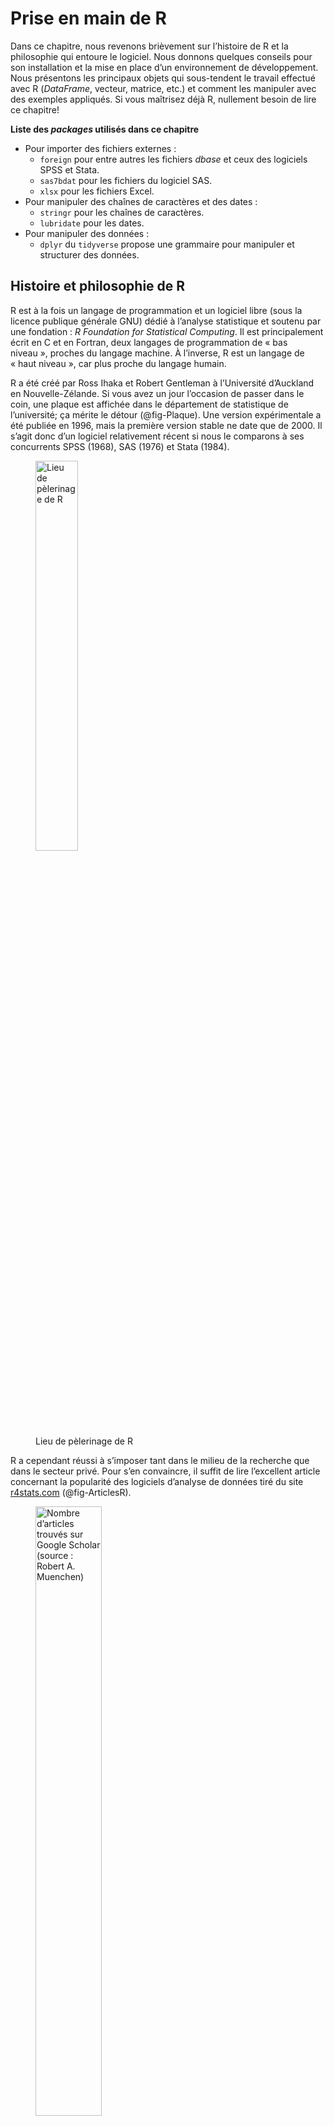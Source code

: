 # Prise en main de R {#sec-chap01}

Dans ce chapitre, nous revenons brièvement sur l’histoire de R et la philosophie qui entoure le logiciel. Nous donnons quelques conseils pour son installation et la mise en place d’un environnement de développement. Nous présentons les principaux objets qui sous-tendent le travail effectué avec R (*DataFrame*, vecteur, matrice, etc.) et comment les manipuler avec des exemples appliqués. Si vous maîtrisez déjà R, nullement besoin de lire ce chapitre!

::: bloc_package
::: bloc_package-header
::: bloc_package-icon
:::
**Liste des *packages* utilisés dans ce chapitre**
:::
::: bloc_package-body
* Pour importer des fichiers externes :
  - `foreign` pour entre autres les fichiers *dbase* et ceux des logiciels SPSS et Stata.
  - `sas7bdat` pour les fichiers du logiciel SAS.
  - `xlsx` pour les fichiers Excel.
* Pour manipuler des chaînes de caractères et des dates : 
  - `stringr` pour les chaînes de caractères.
  - `lubridate` pour les dates.
* Pour manipuler des données :
  - `dplyr` du `tidyverse` propose une grammaire pour manipuler et structurer des données.
:::
:::


## Histoire et philosophie de R{#sec-011}

R est à la fois un langage de programmation et un logiciel libre (sous la licence publique générale GNU) dédié à l'analyse statistique et soutenu par une fondation : _R Foundation for Statistical Computing_. Il est principalement écrit en C et en Fortran, deux langages de programmation de « bas niveau », proches du langage machine. À l'inverse, R est un langage de « haut niveau », car plus proche du langage humain.


R a été créé par Ross Ihaka et Robert Gentleman à l'Université d'Auckland en Nouvelle-Zélande. Si vous avez un jour l'occasion de passer dans le coin, une plaque est affichée dans le département de statistique de l'université; ça mérite le détour (@fig-Plaque). Une version expérimentale a été publiée en 1996, mais la première version stable ne date que de 2000. Il s'agit donc d'un logiciel relativement récent si nous le comparons à ses concurrents SPSS (1968), SAS (1976) et Stata (1984).


![Lieu de pèlerinage de R](images/Chap01/plaque.jpg){#fig-Plaque width="40%" fig-align="center"}


R a cependant réussi à s'imposer tant dans le milieu de la recherche que dans le secteur privé. Pour s'en convaincre, il suffit de lire l'excellent article concernant la popularité des logiciels d'analyse de données tiré du site [r4stats.com](http://r4stats.com/articles/popularity){target="_blank"} (@fig-ArticlesR).

![Nombre d'articles trouvés sur Google Scholar (source : Robert A. Muenchen)](images/chap01/r_citations.jpg){#fig-ArticlesR width="50%" fig-align="center"}

Les nombreux atouts de R justifient largement sa popularité sans cesse croissante : 

* R est un logiciel à code source ouvert (*open source*) et ainsi accessible à tous gratuitement.

* Le développement du langage R est centralisé, mais la communauté peut créer et partager facilement des *packages*. Les nouvelles méthodes sont ainsi rapidement implémentées comparativement aux logiciels propriétaires.

* R est un logiciel multiplateforme, fonctionnant sur Linux, Unix, Windows et Mac.

* Comparativement à ses concurrents, R dispose d'excellentes solutions pour manipuler des données et réaliser des graphiques.

* R dispose de nombreuses interfaces lui permettant de communiquer, notamment avec des systèmes de bases de données SQL et non SQL (MySQL, PostgresSQL, MongoDB, etc.), avec des systèmes de *big data* (Spark, Hadoop), avec des systèmes d'information géographique (QGIS, ArcGIS) et même avec des services en ligne comme Microsoft Azure ou Amazon AWS.

* R est un langage de programmation à part entière, ce qui lui donne plus de flexibilité que ses concurrents commerciaux (SPSS, SAS, STATA). Avec R, vous pouvez accomplir de nombreuses tâches : monter un site web, créer un robot collectant des données en ligne, combiner des fichiers PDF, composer des diapositives pour une présentation ou même éditer un livre (comme celui-ci), mais aussi, et surtout, réaliser des analyses statistiques.

Un des principaux attraits de R est la quantité astronomique de *packages* actuellement disponibles. **Un *package* est un ensemble de nouvelles fonctionnalités développées par des personnes utilisatrices de R et mises à disposition de l'ensemble de la communauté**. Par exemple, le *package* `ggplot2` est dédié à la réalisation de graphiques; les *packages* `data.table` et `dplyr` permettent de manipuler des tableaux de données; le *package* `car` offre de nombreux outils pour faciliter l'analyse de modèles de régressions, etc. Ce partage de *packages* rend accessible à tous des méthodes d'analyses complexes et récentes et favorise grandement la reproductibilité de la recherche. Cependant, ce fonctionnement implique quelques désavantages : 

* Il existe généralement plusieurs *packages* pour effectuer le même type d'analyse, ce qui peut devenir une source de confusion.

* Certains *packages* cessent d'être mis à jour au fil des années, ce qui nécessite de trouver des solutions de rechange (et ainsi apprendre la syntaxe de nouveaux *packages*).

* Il est impératif de s'assurer de la fiabilité des *packages* que vous souhaitez utiliser, car n'importe qui peut proposer un *package*.

Il nous semble important de relativiser d'emblée la portée du dernier point. Il est rarement nécessaire de lire et d'analyser le code source d'un *package* pour s'assurer de sa fiabilité. Nous ne sommes pas des spécialistes de tous les sujets et il peut être extrêmement ardu de comprendre la logique d'un code écrit par une autre personne. Nous vous recommandons donc de privilégier l'utilisation de *packages* qui :

* ont fait l'objet d'une publication dans une revue à comité de lecture ou qui ont déjà été cités dans des études ayant fait l'objet d'une publication revue par les pairs;

* font partie de projets comme [ROpensci](https://ropensci.org/){target="_blank"} prônant la vérification  par les pairs ou subventionnés par des organisations comme [R Consortium](https://www.r-consortium.org/){target="_blank"};

* sont disponibles sur l'un des deux principaux répertoires de *packages* R, soit [CRAN](https://cran.r-project.org/){target="_blank"} et [Bioconductor](https://www.bioconductor.org/){target="_blank"}.

Toujours pour nuancer notre propos, il convient de distinguer *package* de *package*! Certains d'entre eux sont des ensembles très complexes de fonctions permettant de réaliser des analyses poussées alors que d'autres sont des projets plus modestes dont l'objectif principal est de simplifier le travail des personnes utilisant R. Ces derniers ressemblent à de petites boîtes à outils et font généralement moins l'objet d'une vérification intensive.

Pour conclure cette section, l'illustration partagée sur Twitter par Darren L Dahly résume avec humour la force du logiciel R et de sa communauté
(@fig-fig03) : R apparaît clairement comme une communauté hétéroclite, mais diversifiée et adaptable.


![Métaphore sur les langages et programmes d'analyse statistique](images/chap01/softwares_and_cars.jpeg){#fig-fig03 width="60%" fig-align="center"}


Dans ce livre, nous détaillons les *packages* utilisés dans chaque section avec un encadré spécifique.


::: bloc_package
::: bloc_package-header
::: bloc_package-icon
:::

**Bloc *packages***
:::

::: bloc_package-body
Habituellement localisé au début d'un chapitre, il comprend la liste des *packages* R utilisés pour un chapitre.
:::
:::


## Environnement de travail{#sec-012}

Dans cette section, nous vous proposons une visite de l'environnement de travail de R.

### Installation de R {#sec-0121}

La première étape pour travailler avec R est bien sûr de l'installer. Pour cela, il suffit de visiter le site web de [CRAN](https://cran.r-project.org/){target="_blank"} et de télécharger la dernière version de R en fonction de votre système d'exploitation : Windows, Linux ou Mac. Une fois installé, si vous démarrez R immédiatement, vous aurez accès à une console, plutôt rudimentaire, attendant sagement vos instructions (@fig-fig05).

![Console de base de R](images/chap01/r_console.jpeg){#fig-fig05 width="85%" fig-align="center"}

Notez que vous pouvez aussi télécharger des versions plus anciennes de R en allant sur ce [lien](https://cran.r-project.org/bin/windows/base/old/){target="_blank"}. Cela peut être intéressant lorsque vous voulez reproduire des résultats d'une autre étude ou que certains *packages* ne sont plus disponibles dans les nouvelles versions.

### Environnement RStudio{#sec-0122}

Rares sont les adeptes de R qui préfèrent travailler directement avec la console classique. Nous vous recommandons vivement d'utiliser RStudio, un environnement de développement (*IDE*) dédié à R offrant une intégration très intéressante d'une console, d'un éditeur de texte, d'une fenêtre de visualisation des données et d'une autre pour les graphiques, d'un accès à la documentation, etc. En d'autres termes, si R est un vélo minimaliste, RStudio permet d'y rajouter des freins, des vitesses, un porte-bagages, des garde-boues et une selle confortable. Vous pouvez [télécharger](https://rstudio.com/products/rstudio/download){target="_blank"} et installer RStudio sur Windows, Linux et Mac. La version de base est gratuite, mais l'entreprise qui développe ce logiciel propose aussi des versions commerciales du logiciel qui assurent essentiellement une assistance technique. Il existe d'autres environnements de développement pour travailler avec R (Visual Studio Code, Jupyter, Tinn-R, Radiant, RIDE, etc.), mais RStudio offre à ce jour la meilleure option en termes de facilité d'installation, de prise en main et de fonctionnalités proposées (voir l'interface de RStudio à la @fig-fig06).


![Environnement de base de RStudio](images/chap01/r_studio_01.jpeg){#fig-fig06 width="85%" fig-align="center"}

Avant d'aller plus loin, notez que : 

* La console actuellement ouverte dans RStudio vous informe de la version de R que vous utilisez. Vous pouvez en effet avoir plusieurs versions de R installées sur votre ordinateur et passer de l'une à l'autre avec RStudio. Pour cela, naviguez dans l'onglet *Tools/Global Options* et dans le volet  *General*, puis sélectionnez la version de R que vous souhaitez utiliser.

* L'aspect de RStudio peut être modifié en naviguant dans l'onglet *Tools/Global Options* et dans le volet *Appearance*. Nous avons une préférence pour le mode sombre avec le style *pastel on dark* (@fig-fig07), mais libre à vous de choisir le style qui vous convient.


![RStudio avec le style pastel on dark](images/chap01/r_studio_02.jpeg){#fig-fig07 width="85%" fig-align="center"}

Une fois ces détails réglés, vous pouvez ouvrir votre première feuille de code en allant dans l'onglet *File/New File/R Script*. Votre environnement est maintenant découpé en quatre fenêtres (@fig-fig08) : 

1. L'éditeur de code, vous permettant d'écrire le script que vous voulez exécuter et de garder une trace de votre travail. Ce script peut être enregistré sur votre ordinateur avec l'extension **.R**, mais ce n'est qu'un simple fichier texte.

2. La console vous permettant d'exécuter votre code R et de voir les résultats s'afficher au fur et à mesure.

3. La fenêtre d'environnement vous montrant les objets, les fonctions et les jeux de données actuellement disponibles dans votre session (chargés dans la mémoire vive).

4. La fenêtre de l'aide, des graphiques et de l'explorateur de fichiers. Vous pouvez accéder ici à la documentation de R et des *packages* que vous utilisez, aux sorties graphiques que vous produisez et aux dossiers de votre environnement de travail.


![Fenêtres de RStudio](images/chap01/r_studio_03.jpeg){#fig-fig08 width="85%" fig-align="center"}

Prenons un bref exemple : tapez la syntaxe suivante dans l'éditeur de code (fenêtre 1 à la @fig-fig08) : 

```r
#| label: "ma_somme"
ma_somme <- 4+4
```

Sélectionnez ensuite cette syntaxe (mettre en surbrillance avec la souris) et utilisez le raccourci *Ctrl+Entrée* ou cliquez sur le bouton *Run* (avec la flèche verte) pour envoyer cette syntaxe à la console qui l'exécutera immédiatement. Notez que rien ne se passe tant que le code n'est pas envoyé à la console. Il s'agit donc de deux étapes distinctes : écrire son code, puis l'envoyer à la console. Constatez également qu'un objet *ma_somme* est apparu dans votre environnement et que sa valeur est bien 8. Votre console se « souvient » de cette valeur : elle est actuellement stockée dans votre mémoire vive sous le nom de *ma_somme* (@fig-fig09).


![Exécuter du code dans RStudio](images/chap01/r_studio_04.jpeg){#fig-fig09 width="85%" fig-align="center"}

Pour conclure cette section, nous vous invitons à enregistrer votre première syntaxe R (*File/Save As*) dans un fichier **.R** que vous pouvez appeler `mon_premier_script.R` par exemple. Fermez ensuite RStudio, redémarrez-le et ouvrez (*File/Open File*) votre fichier `mon_premier_script.R`. Vous pouvez constater que votre code est toujours présent, mais que votre environnement est vide tant que vous n'exécutez pas votre syntaxe. En effet, lorsque vous fermez RStudio, l'environnement est vidé pour libérer de la mémoire vive. Cela peut poser problème lorsque certains codes sont très longs à exécuter, nous verrons donc plus tard comment enregistrer l'environnement en cours pour le recharger par la suite.


### Installation et chargement un *package*{#sec-0123}

Dans la section sur la Philosophie de R, nous avons souligné la place centrale jouée par les *packages*. Notez que les termes *paquet* et plus rarement *librairie* sont parfois utilisés en français. Voyons ensemble comment installer un *package*, par exemple celui intitulé `lubridate`, qui nous permettra plus tard de manipuler des données temporelles.

#### Installation d'un *package* depuis *CRAN*{#sec-01231}

Pour installer un *package*, il est nécessaire d'être connecté à Internet puisque R va accéder au répertoire de *packages* *CRAN* pour télécharger le *package* et l'installer sur votre machine. Cette opération est réalisée avec la fonction `install.packages`.

```r
#| message: false
#| warning: false
#| eval: false
install.packages("lubridate")
```

Notez qu'une fois que le *package* est installé, il demeure disponible localement sur votre ordinateur, à moins de le désinstaller explicitement avec la fonction `remove.packages`.

#### Installation d'un *package* depuis GitHub{#sec-01232}

*CRAN* est le répertoire officiel des *packages* de R. Vous pouvez cependant télécharger des *packages* provenant d'autres sources. Très souvent, les *packages* sont disponibles sur le site web [GitHub](https://github.com/){target="_blank"} et nous pouvons même y trouver des versions en développement avec des fonctionnalités encore non intégrées dans la version sur *CRAN*. Reprenons le cas de `lubridate`, mais sur GitHub (il est disponible  [ici](https://github.com/tidyverse/lubridate){target="_blank"}). Pour l'installer, nous devons d'abord installer un autre *package* appelé `remotes` (depuis *CRAN*).

```r
#| message: false
#| warning: false
#| eval: false
install.packages("remotes")
```

Maintenant que nous disposons de `remotes`, nous pouvons utiliser la fonction d'installation `remotes::install_github` pour directement télécharger `lubridate` depuis GitHub.

```r
#| message: false
#| warning: false
#| eval: false
remotes::install_github("tidyverse/lubridate")
```

#### Chargement d'un *package* {#sec-01233}

Maintenant que `lubridate` est installé, nous pouvons le charger dans notre session actuelle de R et accéder aux fonctions qu'il propose. Pour cela, il suffit d'utiliser la fonction `library`. Conventionnellement, l'appel des *packages* se fait au tout début du script que vous rédigez. Rien ne vous empêche de le faire au fur et à mesure de votre code, mais ce dernier perd alors en lisibilité. Notez que pour chaque nouvelle session (redémarrage de R), il faut recharger les *packages* dont vous avez besoin avec la fonction `library`.

```r
#| message: false
#| warning: false
library(lubridate)
```

Si vous obtenez un message d'erreur du type : 

`Error in library(monPackage) : aucun package nommé ‘monPackage’ n'est trouvé`

Cela signifie que le *package* que vous tentez de charger n'est pas encore installé sur votre ordinateur. Dans ce cas, réessayer de l'installer avec la fonction `install.packages`. Si le problème persiste, vérifiez que vous n'avez pas fait une faute de frappe dans le nom du *package.* Vous pouvez également redémarrer RStudio et réessayer d'installer ce *package*.

### Aide disponible

Lorsque vous installez des *packages* dans R, vous téléchargez aussi leur documentation. Tous les *packages* de *CRAN* disposent d'une documentation, ce qui n'est pas forcément vrai pour ceux sur *GitHub*. Dans RStudio, vous pouvez accéder à la documentation des *packages* dans l'onglet **Packages** (@fig-fig010). Vous pouvez utiliser la barre de recherche pour retrouver rapidement un *package* installé. Si vous cliquez sur le nom du *package*, vous accédez directement à sa documentation dans cette fenêtre.


![Description des packages](images/chap01/rstudio_packages.jpeg){#fig-fig010 width="45%" fig-align="center"}

Vous pouvez également accéder à ces informations en utilisant la syntaxe suivante dans votre console : 

```r
#| eval: false
help(package = 'lubridate')
```

Souvent, vous aurez besoin d'accéder à la documentation d'une fonction spécifique d'un *package*. Affichons la documentation de la fonction `now` de `lubridate` : 

```r
#| eval: false
help(now, package = 'lubridate')
```

ou plus simplement :
```r
#| eval: false
?lubridate::now
```

Vous pouvez aussi utiliser le raccourci suivant.

```r
#| eval: false
?now
```

Si  vous ne vous souvenez plus à quel *package* la fonction appartient, lancez une recherche en utilisant un double point d'interrogation : 

```r
#| eval: false
??now
```

Vous découvrirez ainsi que la fonction `now` n'existe pas que dans `lubridate`, ce qui souligne l'importance de bien connaître les *packages* que nous installons et que nous chargeons dans notre session ! 

Maintenant que nous avons fait le tour de l'environnement de travail, nous pouvons passer aux choses sérieuses, soit les bases du langage R.

## Bases du langage R {#sec-013}

R est un langage de programmation. Il vous permet de communiquer avec votre ordinateur pour lui donner des tâches à accomplir. Dans cette section, nous abordons les bases du langage. Ce type de section introductive à R est présente dans tous les manuels sur R; elle est donc incontournable. À la première lecture, elle vous semblera probablement aride, et ce, d'autant plus que nous ne réalisons pas d'analyse à proprement parler. Gardez en tête que l'analyse de données requiert au préalable une phase de structuration de ces dernières, opération qui nécessite la maîtrise des notions abordées dans cette section. Nous vous recommandons une première lecture de ce chapitre pour comprendre les manipulations que vous pouvez effectuer avec R, avant de poursuivre avec de la lecture des chapitres suivants dédiés aux analyses statistiques. Vous pourrez revenir consulter cette section au besoin. Notez aussi que la maîtrise des différents objets et des différentes opérations de base de R ne s’acquiert qu'en pratiquant. Vous gagnerez cette expertise au fil de vos prochains codes R, période durant laquelle vous pourrez consulter ce chapitre tel un guide de référence des objets et des notions fondamentales de R.


### *Hello World*! {#sec-0131}

Une introduction à un langage de programmation se doit de commencer par le rite de passage *Hello World*. Il s'agit d'une forme de tradition consistant à montrer aux néophytes comment afficher le message `Hello World` à l'écran avec le langage en question.

```r
print("Hello World")
```

Bravo! Vous venez officiellement de faire votre premier pas dans R!

### Objets et expressions {#sec-0132}

Dans R, nous passons notre temps à manipuler des **objets** à l'aide d'**expressions**. Prenons un exemple concret : si vous tapez la syntaxe `4 + 3`, vous manipulez deux objets (4 et 3) avec une expression indiquant que vous souhaitez obtenir la somme des deux objets.

```r
4 + 3
```

Cette expression est correcte, R comprend vos indications et effectue le calcul.

Il est possible d'enregistrer le résultat d'une expression et de le conserver dans un nouvel objet. On appelle cette opération : « déclarer une variable ».

```r
ma_somme <- 4 + 3
```

Concrètement, nous venons de demander à R d'enregistrer le résultat de `4 + 3` dans un espace spécifique de notre mémoire vive. Si vous regardez dans votre fenêtre **Environment**, vous verrez en effet qu'un objet appelé ma_somme est actuellement en mémoire et a pour valeur 7.

Notez ici que le nom des variables ne peut être composé que de lettres, de chiffres, de points (.) et de tirets bas (_) et doit commencer par une lettre. R est sensible à la casse; en d'autres termes, les variables `Ma_somme`, `ma_sommE`, `ma_SOMME`, et `MA_SOMME` renvoient toutes à un objet différent. Attention donc aux fautes de frappe. Si vous déclarez une variable en utilisant le nom d'une variable existante, la première est écrasée par la seconde : 

```r
age <- 35
age

age <- 45
age
```

Portez alors attention aux noms de variables que vous utilisez et réutilisez. Réutilisons notre objet `ma_somme` dans une nouvelle expression : 

```r
ma_somme2 <- ma_somme + ma_somme
```

Avec cette nouvelle expression, nous indiquons à R que nous souhaitons déclarer une nouvelle variable appelée `ma_somme2`, et que cette variable aura pour valeur `ma_somme + ma_somme`, soit `7 + 7`. Sans surprise, `ma_somme2` a pour valeur 14.

Notez que la mémoire vive (l'environnement) est vidée lorsque vous fermez R. Autrement dit, R perd complètement la mémoire lorsque vous le fermez. Vous pouvez bien sûr recréer vos objets en relançant les mêmes syntaxes. C'est pourquoi vous devez conserver vos feuilles de codes et ne pas seulement travailler dans la console. La console ne garde aucune trace de votre travail. Pensez donc à bien enregistrer votre code!

Nous verrons dans une prochaine section comment sauvegarder des objets et les recharger dans une session ultérieure de R ([section @sec-017]). Ce type d'opération est pertinent quand le temps de calcul nécessaire à la production de certains objets est très long.

### Fonctions et arguments {#sec-0_133}

Dans R, nous manipulons le plus souvent nos objets avec des **fonctions**. Une fonction est elle-même un objet, mais qui a la particularité de pouvoir effectuer des opérations sur d'autres objets. Par exemple, déclarons l'objet `taille` avec une valeur de 175,897 : 

```r
taille <- 175.897
```

Nous utilisons la fonction `round`, dont l'objectif est d'arrondir un nombre avec décimales pour obtenir un nombre entier.

```r
round(taille)
```

Pour effectuer leurs opérations, les fonctions ont généralement besoin d'**arguments**. Ici, `taille` est un argument passé à la fonction `round`. Si nous regardons la documentation de `round` avec `help(round)` (@fig-fig011), nous constatons que cette fonction prend en réalité deux arguments : *x* et *digits*. Le premier est le nombre que nous souhaitons arrondir et le second est le nombre de décimales à conserver. Nous pouvons lire dans la documentation que la valeur par défaut de *digits* est 0, ce qui explique que `round(taille)` a produit le résultat de 176.


![Arguments de la fonction `round`](images/chap01/help_round.jpeg){#fig-fig011 width="35%" fig-align="center"}

Réutilisons maintenant la fonction `round`, mais en gardant une décimale : 

```r
round(taille, digits = 1)
```

Il est aussi possible que certaines fonctions ne requièrent pas d'argument. Par exemple, la fonction `now` indique la date précise (avec l'heure) et n'a besoin d'aucun argument pour le faire : 

```r
now()
```

Par contre, si nous essayons de lancer la fonction `round` sans argument, nous obtenons une erreur :

```r
#| eval: false
round()
```

`Erreur : 0 argument passé à 'round' qui en exige 1 ou 2`

Le message est très clair, `round` a besoin d'au moins un argument pour fonctionner. Si, au lieu d'un nombre, nous avions donné du texte à la fonction `round`, nous aurions aussi obtenu une erreur : 

```r
#| eval: false
round("Hello World")
```

`Erreur dans round("Hello World") : argument non numérique pour une fonction mathématique`

À nouveau le message est très explicite : nous avons passé un argument non numérique à une fonction mathématique. Lisez toujours vos messages d'erreurs : ils permettent de repérer les coquilles et de corriger votre code!

Nous terminons cette section avec une fonction essentielle, `print`, qui permet d'afficher la valeur d'une variable.

```r
print(ma_somme)
```


### Principaux types de données {#sec-0134}

Depuis le début de ce chapitre, nous avons déclaré plusieurs variables et essentiellement des données numériques. Dans R, il existe trois principaux types de données de base : 

* Les données numériques qui peuvent être des nombres entiers (appelés *integers*) ou des nombres décimaux (appelés *floats* ou *doubles*), par exemple `15` et `15.3`.

* Les données de type texte qui sont des chaînes de caractères (appelées *strings*) et déclarées entre guillemets `"abcdefg"`.

* Les données booléennes (*booleans*) qui peuvent n'avoir que deux valeurs : vrai (`TRUE`) ou faux (`FALSE`).

Déclarons une variable pour chacun de ces types : 

```r
age <- 35
taille <- 175.5
adresse <- '4225 rue de la gauchetiere'
proprietaire <- TRUE
```

::: bloc_notes
::: bloc_notes-header
::: bloc_notes-icon
:::
**Simples ou doubles quotes?**
:::
::: bloc_notes-body
Pour déclarer des données de type texte, il est possible d'utiliser des quotes simples `'` (apostrophe) ou des quotes doubles `"` (guillemets), cela ne fait aucune différence pour R. Cependant, si la chaîne de caractères que vous créez contient une apostrophe, il est nécessaire d'utiliser des quotes doubles et inversement si votre chaîne de caractère contient des guillemets.

```r
phrase1 <- "J'adore le langage R!"
phrase2 <- 'Je cite : "il est le meilleur langage de statistique".'
```

Si la chaîne de caractère contient des guillemets et des apostrophes, il est nécessaire d'utiliser la barre oblique inversée `\` pour indiquer à R que ces apostrophes ou ces guillemets ne doivent pas être considérés comme la fin de la chaîne de caractère.

```r
phrase3 <- "Je cite : \"j'en rêve la nuit\"."
cat(phrase3)
```

Les barres obliques inversées ne font pas partie de la chaîne de caractère, ils sont là pour "échapper" les guillemets qui doivent rester dans la chaîne de caractère. Si une chaîne de caractère doit contenir une barre oblique inversée, alors il faut l'échapper également en utilisant une deuxième barre oblique inversée.

```r
phrase4 <- "Une phrase avec une barre oblique inversée : \\"
cat(phrase4)
```
Faites attention à la coloration syntaxique de RStudio! Elle peut vous aider à repérer facilement une chaîne de caractère qui aurait été interrompue par un guillemet ou une apostrophe mal placés.
:::
:::

Si vous avez un doute sur le type de données stockées dans une variable, vous pouvez utiliser la fonction `typeof`. Par exemple, cela permet de repérer si des données qui sont censées être numériques sont en fait stockées sous forme de texte comme dans l'exemple ci-dessous.

```r
typeof(age)
typeof(taille)

# Ici tailletxt est définie comme une chaîne de caractère car la valeur est 
# définie entre des guillemets.
tailletxt <- "175.5"
typeof(tailletxt)

```


Notez également qu'il existe des types pour représenter l'absence de données : 

* pour représenter un objet vide, nous utilisons l'objet `NULL`,

* pour représenter une donnée manquante, nous utilisons l'objet `NA`,

* pour représenter un texte vide, nous utilisons une chaîne de caractère de longueur 0, soit `""`.

```r
age2 <- NULL
taille2 <- NA
adresse2 <- ''
```

### Opérateurs {#sec-0135}

Nous avons vu que les fonctions permettent de manipuler des objets. Nous pouvons également effectuer un grand nombre d'opérations avec les opérateurs.

#### Opérateurs mathématiques {#sec-01351}

Les opérateurs mathématiques (@tbl-OperateurMath) permettent d'effectuer des calculs avec des données de type numérique.

```r
#| label: tbl-OperateurMath
#| tbl-cap: Opérateurs mathématiques
#| echo: false
#| message: false
#| warning: false

df <- data.frame(
        Operateur = c("`+`" , "`-`" , "`*`" , "`/`", "`^`", "`**`",
                      "`%%`", "`%/%`"),
        Description = c("Addition", 'Soustraction', 'Multiplication',
                        'Division', 'Exponentiel', 'Exponentiel',
                        'Reste de division', 'Division entière'),
        Syntaxe = c("`4 + 4`", "`4 - 3`", "`4 * 3`", "`12 / 4`",
                    "`4 ^ 3`", '`4 ** 3`', "`15,5 %% 2`",
                    "`15,5 %/% 2`"), 
        Resultat = c(8,1,12,3,64,64,1.5,7))

knitr::kable(df, 
             format.args = list(decimal.mark = ',', big.mark = " "),
             col.names = c("Opérateur" , "Description" , "Syntaxe" , "Résultat"),
             align= c("l", "l", "l", "r")
             )
```

#### Opérateurs relationnels  {#sec-01352}

Les opérateurs relationnels (@tbl-OperateurRelationnels) permettent de vérifier des conditions dans R. Ils renvoient un booléen, `TRUE` si la condition est vérifiée et `FALSE` si ce n'est pas le cas.

```r
#| label: tbl-OperateurRelationnels
#| tbl-cap: Opérateurs relationnels
#| echo: false
#| message: false
#| warning: false

df <- data.frame(
        Operateur = c("`==`" , "`!=`" , "`>`" , "`<`", "`>=`", "`<=`"),
        Description = c("Égalité", 'Différence', 'Est supérieur ', 'Est inférieur', 'Est supérieur ou égal', 'Est inférieur ou égal'),
        Syntaxe = c("`4 == 4`", "`4 != 4`", "`5 > 4`", "`5 < 4`", "`5 >= 4`", '`5 <= 4`'), 
        Resultat = c(TRUE, FALSE, TRUE, FALSE, TRUE, FALSE))

knitr::kable(df,
           format.args = list(decimal.mark = ',', big.mark = " "),
           col.names = c("Opérateur" , "Description" , "Syntaxe" , "Résultat"),
                      align= c("l", "l", "l", "l"))
```

#### Opérateurs logiques {#sec-01353}

Les opérateurs logiques (@tbl-tableOperateurLogi) permettent de combiner plusieurs conditions :

* L'opérateur **ET** (`&`) permet de vérifier que deux conditions (l'une ET l'autre) sont TRUE. Si l'une des deux est FALSE, il renvoie FALSE.

* L'opérateur **OU** (`|`) permet de vérifier que l'une des deux conditions est TRUE (l'une OU l'autre). Si les deux sont FALSE, alors il renvoie FALSE.

* L'opérateur **NOT** (`!`) permet d'inverser une condition. Ainsi, NOT TRUE donne FALSE et NOT FALSE donne TRUE.


```r
#| label: tbl-tableOperateurLogi
#| tbl-cap: Opérateurs logiques
#| echo: false
#| message: false
#| warning: false
df <- data.frame(
        Operateur = c("`&`" , "`|`" , "`!`"),
        Description = c("ET", "OU", "NOT"),
        Syntaxe = c("`TRUE & FALSE`", "`TRUE | FALSE`", "`! TRUE`"), 
        Resultat = c(FALSE, TRUE, FALSE))

knitr::kable(df, 
           format.args = list(decimal.mark = ',', big.mark = " "),
           col.names = c("Opérateur" , "Description" , "Syntaxe" , "Résultat"),
           align= c("l", "l", "l", "l")
           )
```

Prenons le temps pour un rapide exemple : 

```r

A <- 4 
B <- 10
C <- -5

# Produit TRUE car A est bien plus petit que B et C est bien plus petit que A
A < B & C < A

# Produit FALSE car si A est bien plus petit que B, 
# B est en revanche plus grand que c
A < B & B < C

# Produit TRUE car la seconde condition est inversée
A < B &  ! B < C

# Produit TRUE car au moins une des deux conditions est juste
A < B |  B < C

```

Notez que l'opérateur **ET** est prioritaire sur l'opérateur **OU** et que les parenthèses sont prioritaires sur tous les opérateurs : 

```r
# Produit TRUE car nous commençons par tester A < B puis B < C ce qui donne FALSE
# On obtient ensuite
# FALSE |  A > C
# Enfin, A est bien supérieur à C, donc l'une des deux conditions est vraie
A < B & B < C |  A > C

```

Notez qu'en arrière-plan, les opérateurs sont en réalité des fonctions déguisées. Il est donc possible de définir de nouveaux comportements pour les opérateurs. Il est par exemple possible d'additionner ou de comparer des objets spéciaux comme des dates, des géométries, des graphes, etc.

### Structures de données {#sec-0136}

Jusqu'à présent, nous avons utilisé des objets ne comprenant qu'une seule valeur. Or, des analyses statistiques nécessitent de travailler avec des volumes de données bien plus grands. Pour stocker des valeurs, nous travaillons avec différentes structures de données : les vecteurs, les matrices, les tableaux de données et les listes.

#### Vecteurs {#sec-01361}

Les vecteurs sont la brique élémentaire de R. Ils permettent de stocker une série de valeurs **du même type** dans une seule variable. Pour déclarer un vecteur, nous utilisons la fonction `c()` : 

```r
ages <- c(35,45,72,56,62)
tailles <- c(175.5,180.3,168.2,172.8,167.6)
adresses <- c('4225 rue de la gauchetiere',
              '4223 rue de la gauchetiere',
              '4221 rue de la gauchetiere',
              '4219 rue de la gauchetiere',
              '4217 rue de la gauchetiere')
proprietaires <- c(TRUE, TRUE, FALSE, TRUE, TRUE)
```

Nous venons ainsi de déclarer quatre nouvelles variables étant chacune un vecteur de longueur cinq (comprenant chacun cinq valeurs). Ces vecteurs représentent, par exemple, les réponses de plusieurs personnes à un questionnaire.

::: bloc_attention
::: bloc_attention-header
::: bloc_attention-icon
:::
**Distinction entre un vecteur de type texte et un vecteur de type facteur**
:::

::: bloc_attention-body
Il existe dans R une subtilité à l'origine de nombreux malentendus :  la distinction entre un vecteur de type **texte** et un vecteur de type **facteur**. Dans l'exemple précédent, le vecteur *adresses* est un vecteur de type texte. Chaque nouvelle valeur ajoutée dans le vecteur peut être n'importe quelle nouvelle adresse. Déclarons un nouveau vecteur qui contient cette fois-ci la couleur des yeux de personnes ayant répondu au questionnaire.

```r
couleurs_yeux <- c('marron', 'marron', 'bleu', 'bleu', 'marron', 'vert')
```

Contrairement aux adresses, il y a un nombre limité de couleurs que nous pouvons mettre dans ce vecteur. Il est donc intéressant de fixer les valeurs possibles du vecteur pour éviter d'en ajouter de nouvelles par erreur. Pour cela, nous devons convertir ce vecteur texte en vecteur de type facteur, ci-après nommé simplement facteur, avec la fonction `as.factor`.

```r
couleurs_yeux_facteur <- as.factor(couleurs_yeux)
```

Notez qu'à présent, nous pouvons ajouter une nouvelle couleur dans le premier vecteur, mais pas dans le second.

```r
couleurs_yeux[7] <- "rouge"
couleurs_yeux_facteur[7] <- "rouge"
```

Le message d'erreur nous informe que nous avons tenté d'introduire une valeur invalide dans le facteur.

Les facteurs peuvent sembler restrictifs et, très régulièrement, nous préférons travailler avec de simples vecteurs de type texte plutôt que des facteurs. Cependant, de nombreuses fonctions d'analyse nécessitent d'utiliser des facteurs, car ils assurent une certaine cohérence dans les données. Il est donc essentiel de savoir passer du texte au facteur avec la fonction `as.factor`. À l'inverse, il est parfois nécessaire de revenir à une variable de type texte avec la fonction `as.character`.

Notez que des vecteurs numériques peuvent aussi être convertis en facteurs : 

```r
tailles_facteur <- as.factor(tailles)
```

Cependant, si vous souhaitez reconvertir ce facteur en format numérique, il faudra passer dans un premier temps par le format texte : 

```r
as.numeric(tailles_facteur)
```

Comme vous pouvez le voir, convertir un facteur en valeur numérique renvoie des nombres entiers. Ceci est dû au fait que les valeurs dans un facteur sont recodées sous forme de nombres entiers, chaque nombre correspondant à une des valeurs originales (appelées niveaux). Si nous convertissons un facteur en valeurs numériques, nous obtenons donc ces nombres entiers.

```r
as.numeric(as.character(tailles_facteur))
```

Morale de l'histoire : ne confondez pas les données de type texte et de type facteur. Dans le doute, vous pouvez demander à R quel est le type d'un vecteur avec la fonction `class`.

```r
class(tailles)
class(tailles_facteur)
class(couleurs_yeux)
class(couleurs_yeux_facteur)
```
:::
:::


Quasiment toutes les fonctions utilisent des vecteurs. Par exemple, nous pouvons calculer la moyenne du vecteur *ages* en utilisant la fonction `mean` présente de base dans R.

```r
mean(ages)
```

Cela démontre bien que le vecteur est la brique élémentaire de R! Toutes les variables que nous avons déclarées dans les sections précédentes sont aussi des vecteurs, mais de longueur 1.

#### Matrices {#sec-01362}

Il est possible de combiner des vecteurs pour former des matrices. Une matrice est un tableau en deux dimensions (colonnes et lignes) et est généralement utilisée pour représenter certaines structures de données comme des images (pixels), effectuer du calcul matriciel ou plus simplement présenter des matrices de corrélations. Vous aurez rarement à travailler directement avec des matrices, mais il est bon de savoir ce qu'elles sont. Créons deux matrices à partir de nos précédents vecteurs.

```r
matrice1 <- cbind(ages, tailles)
# Afficher la matrice 1
print(matrice1)
# Afficher les dimensions de la matrice 1 (1er chiffre : lignes; 2e chiffre : colonnes)
print(dim(matrice1))

matrice2 <- rbind(ages, tailles)
# Afficher la matrice 2
print(matrice2)
# Afficher les dimensions de la matrice 2
print(dim(matrice2))
```

Comme vous pouvez le constater, la fonction `cbind` permet de concaténer des vecteurs comme s'ils étaient les colonnes d'une matrice, alors que `rbind` les combine comme s'ils étaient les lignes d'une matrice. La @fig-fig012 présente graphiquement le passage du vecteur à la matrice.

![Du vecteur à la matrice](images/chap01/vecteur_to_matrix.png){#fig-fig012 width="30%" fig-align="center"}

Notez que vous pouvez transposer une matrice avec la fonction `t`. Si nous essayons maintenant de comparer la matrice 1 à la matrice 2 nous allons avoir une erreur, car elles n'ont pas les mêmes dimensions.

```r
#| eval: false
matrice1 == matrice2
```

`Erreur dans matrice1 == matrice2 : tableaux de tailles inadéquates`

En revanche, nous pouvons transposer la matrice 1 et refaire cette comparaison : 

```r
t(matrice1) == matrice2
```

Le résultat souligne bien que nous avons les mêmes valeurs dans les deux matrices. Il est aussi possible de construire des matrices directement avec la fonction `matrix`, ce que nous montrons dans la prochaine section.

#### *Arrays*  {#sec-01363}

S'il est rare de travailler avec des matrices, il est encore plus rare de manipuler des *arrays*. Un *array* est une matrice spéciale qui peut avoir plus que deux dimensions. Un cas simple serait un *array* en trois dimensions : lignes, colonnes, profondeur, que nous pourrions représenter comme un cube, ou une série de matrices de mêmes dimensions et empilées. Au-delà de trois dimensions, il devient difficile de les représenter mentalement. Cette structure de données peut être utilisée pour représenter les différentes bandes spectrales d'une image satellitaire. Les lignes et les colonnes délimiteraient les pixels de l'image et la profondeur délimiterait les différentes bandes composant l'image (@fig-fig012).


![Un array avec trois dimensions](images/chap01/array.png){#fig-fig013 width="15%" fig-align="center"}

Créons un *array* en combinant trois matrices avec la fonction `array`. Chacune de ces matrices est composée respectivement de 1, de 2 et de 3 et a une dimension de 5 x 5. L'*array* final a donc une dimension de 5 x 5 x 3.

```r
mat1 <- matrix(1, nrow = 5, ncol = 5)
mat2 <- matrix(2, nrow = 5, ncol = 5)
mat3 <- matrix(3, nrow = 5, ncol = 5)

mon_array <- array(c(mat1, mat2, mat3), dim = c(5,5,3))

print(mon_array)
```


#### *DataFrames* {#sec-01364}

S'il est rare de manipuler des matrices et des *arrays*, le *DataFrame* (tableau de données en français) est la structure de données la plus souvent utilisée. Dans cette structure, chaque ligne du tableau représente un individu et chaque colonne représente une caractéristique de cet individu. Ces colonnes ont des noms qui permettent facilement d'accéder à leurs valeurs. Créons un *DataFrame* (@tbl-tabfirsttable) à partir de nos quatre vecteurs et de la fonction `data.frame`.

```r
df <- data.frame(
  "age" = ages,
  "taille" = tailles,
  "adresse" = adresses,
  "proprietaire" = proprietaires
)
```

```r
#| label: tbl-tabfirsttable
#| tbl-cap: Premier DataFrame
#| echo: false
#| message: false
#| warning: false
knitr::kable(df, 
           format.args = list(decimal.mark = ',', big.mark = " "),
           align= c("c", "c", "l", "l")
)
```

Dans RStudio, vous pouvez visualiser votre tableau de données avec la fonction `View(df)`. Comme vous pouvez le constater, chaque vecteur est devenu une colonne de votre tableau de données *df*. La @fig-fig013 résume ce passage d'une simple donnée à un *DataFrame* en passant par un vecteur.


![De la donnée au DataFrame](images/chap01/vecteur_to_dataframe.png){#fig-fig013 width="25%" fig-align="center"}

Plusieurs fonctions de base de R fournissent des informations importantes sur un *DataFrame* : 

* `names` renvoie les noms des colonnes du *DataFrame*;
* `nrow` renvoie le nombre de lignes;
* `ncol` renvoie le nombre de colonnes.

```r
names(df)
nrow(df)
ncol(df)
```

Vous pouvez accéder à chaque colonne de *df* en utilisant le symbole `$` ou `[["nom_de_la_colonne"]]`. Recalculons ainsi la moyenne des âges :

```r
mean(df$age)
mean(df[["age"]])
```

#### Listes {#sec-01365}

La dernière structure de données à connaître est la liste. Elle ressemble à un vecteur, au sens où elle permet de stocker un ensemble d'objets les uns à la suite des autres. Cependant, une liste peut contenir n'importe quel type d'objets. Vous pouvez ainsi construire des listes de matrices, des listes d'*arrays*, des listes mixant des vecteurs, des graphiques, des *DataFrames*, des listes de listes...

Créons ensemble une liste qui va contenir des vecteurs et des matrices à l'aide de la fonction `list.`

```r
ma_liste <- list(c(1,2,3,4),
                 matrix(1, ncol = 3, nrow = 5),
                 matrix(5, ncol = 3, nrow = 7),
                 'A'
                 )
```

Il est possible d'accéder aux éléments de la liste par leur position dans cette dernière en utilisant les doubles crochets `[[ ]]` : 

```r
print(ma_liste[[1]])
print(ma_liste[[4]])
```

Il est aussi possible de donner des noms aux éléments de la liste et d'utiliser le symbole `$` pour y accéder. Créons une nouvelle liste de vecteurs et donnons-leur des noms avec la fonction `names`.

```r
liste2 <- list(c(35, 45, 72, 56, 62), 
               c(175.5, 180.3, 168.2, 172.8, 167.6),
               c(TRUE, TRUE, FALSE, TRUE, TRUE)
)
names(liste2) <- c("age", "taille", "proprietaire")

print(liste2$age)
```

Si vous avez bien suivi, vous devriez avoir compris qu'un *DataFrame* n'est en fait rien d'autre qu'une liste de vecteurs avec des noms!

Bravo! Vous venez de faire le tour des bases du langage R. Vous allez apprendre désormais à manipuler des données dans des *DataFrames*!

## Manipulation de données {#sec-014}

Dans cette section, vous apprendrez à charger et à manipuler des *DataFrames* en vue d'effectuer des opérations classiques de gestion de données.


### Chargement d'un *DataFrame* depuis un fichier {#sec-0141}

Il est rarement nécessaire de créer vos *DataFrames* manuellement. Le plus souvent, vous disposerez de fichiers contenant vos données et utiliserez des fonctions pour les importer dans R sous forme d'un *DataFrame*. Les formats à importer les plus répandus sont :  

* *.csv*, soit un fichier texte dont chaque ligne représente une ligne du tableau de données et dont les colonnes sont séparées par un délimiteur (généralement une virgule ou un point-virgule);

* *.dbf*, ou fichier *dBase*, souvent associés à des fichiers d'information géographique au format *ShapeFile*;

* *.xls* et *.xlsx*, soit des fichiers générés par Excel;

* *.json*, soit un fichier texte utilisant la norme d'écriture propre au langage JavaScript.

Plus rarement, il se peut que vous ayez à charger des fichiers provenant de logiciels propriétaires : 

* *.sas7bdat* (SAS);
* *.sav* (SPSS);
* *.dta* (STATA).

Pour lire la plupart de ces fichiers, nous utilisons le *package* `foreign` dédié à l'importation d'une multitude de formats. Nous commençons donc par l'installer (`install.packages("foreign")`). Ensuite, nous chargeons cinq fois le même jeu de données enregistré dans des formats différents (*csv*, *dbf*, *dta*, *sas7bdat* et *xlsx*) et nous mesurons le temps nécessaire pour importer chacun de ces fichiers avec la fonction `Sys.time`.

#### Lecture d'un fichier *csv* {#sec-01411}

Pour le format *csv*, il n'est pas nécessaire d'utiliser un *package* puisque R dispose d'une fonction de base pour lire ce format.

```r
#| message: false
#| warning: false
t1 <- Sys.time()
df1 <- read.csv("data/priseenmain/SR_MTL_2016.csv", 
         header = TRUE, sep = ",", dec = ".",
         stringsAsFactors = FALSE)
t2 <- Sys.time()
d1 <- as.numeric(difftime(t2, t1, units = "secs"))
cat("Le DataFrame df1 a ", nrow(df1)," observations",
    'et ', ncol(df1)," colonnes\n")
```

Rien de bien compliqué! Notez tout de même que :  

* Lorsque vous chargez un fichier *csv*, vous devez connaître le **délimiteur** (ou **séparateur**), soit le caractère utilisé pour délimiter les colonnes. Dans le cas présent, il s'agit d'une virgule (spécifiez avec l'argument `sep = ","`), mais il pourrait tout aussi bien être un point virgule (`sep = ";"`), une tabulation (`sep = "    "`), etc.

* Vous devez également spécifier le caractère utilisé comme séparateur de décimales. Le plus souvent, ce sera le point (`dec = "."`), mais certains logiciels avec des paramètres régionaux de langue française (notamment Excel) exportent des fichiers *csv* avec des virgules comme séparateur de décimales (utilisez alors `dec = ","`).

* L'argument `header` indique si la première ligne (l'entête) du fichier comprend ou non les noms des colonnes du jeu de données (avec les valeurs `TRUE` ou `FALSE`). Il arrive que certains fichiers *csv* soient fournis sans entête et que le nom et la description des colonnes soient fournis dans un autre fichier.

* L'argument `stringsAsFactors` permet d'indiquer à R que les colonnes comportant du texte doivent être chargées comme des vecteurs de type texte et non de type facteur.

#### Lecture d'un fichier *dbase* {#sec-01412}

Pour lire un fichier *dbase* (.dbf), nous utilisons la fonction `read.dbf` du *package* `foreign` installé précédemment : 

```r
#| message: false
#| warning: false
library(foreign)

t1 <- Sys.time()
df2 <- read.dbf("data/priseenmain/SR_MTL_2016.dbf")
t2 <- Sys.time()
d2 <- as.numeric(difftime(t2, t1, units = "secs"))
cat("Le DataFrame df2 a ", nrow(df2)," observations",
    "et ", ncol(df2)," colonnes\n")
```

Comme vous pouvez le constater, nous obtenons les mêmes résultats qu'avec le fichier *csv*.

#### Lecture d'un fichier *dta* (Stata) {#sec-01413}

Si vous travaillez avec des collègues utilisant le logiciel Stata, il se peut que ces derniers vous partagent des fichiers *dta*. Toujours en utilisant le *package* `foreign`, vous serez en mesure de les charger directement dans R.

```r
#| message: false
#| warning: false
t1 <- Sys.time()
df3 <- read.dta("data/priseenmain/SR_MTL_2016.dta")
t2 <- Sys.time()
d3 <- as.numeric(difftime(t2, t1, units = "secs"))
cat("Le DataFrame df3 a ", nrow(df3)," observations ",
    "et ", ncol(df3), " colonnes\n", sep = "")
```


#### Lecture d'un fichier *sav* (SPSS) {#sec-01414}

Pour importer un fichier *sav* provenant du logiciel statistique SPSS, utilisez la fonction `read.spss` du *package* `foreign`.

```r
#| message: false
#| warning: false
t1 <- Sys.time()
df4 <- as.data.frame(read.spss("data/priseenmain/SR_MTL_2016.sav"))
t2 <- Sys.time()
d4 <- as.numeric(difftime(t2, t1, units = "secs"))
cat("Le DataFrame df4 a ", nrow(df4)," observations ",
    "et ", ncol(df4), " colonnes\n", sep = "")
```

#### Lecture d'un fichier *sas7bdat* (SAS) {#sec-01415}

Pour importer un fichier *sas7bdat* provenant du logiciel statistique SAS, utilisez la fonction `read.sas7bdat` du *package* `sas7bdat`. Installez préalablement le *package* (`install.packages("sas7bdat")`) et chargez-le (`library(sas7bdat)`).

```r
#| message: false
#| warning: false
library(sas7bdat)

t1 <- Sys.time()
df5 <- read.sas7bdat("data/priseenmain/SR_MTL_2016.sas7bdat")
t2 <- Sys.time()
d5 <- as.numeric(difftime(t2, t1, units = "secs"))
cat("Le DataFrame df5 a ", nrow(df5)," observations ",
    "et ", ncol(df5)," colonnes\n", sep = "")
```


#### Lecture d'un fichier *xlsx* (Excel) {#sec-01416}

Lire un fichier Excel dans R n'est pas toujours une tâche facile. Généralement, nous recommandons d'exporter le fichier en question au format *csv* dans un premier temps, puis de le lire avec la fonction `read.csv` dans un second temps ([section @sec-01411]). 

Il est néanmoins possible de lire directement un fichier *xlsx* avec le *package* `xlsx`. Ce dernier requiert que le logiciel JAVA soit installé sur votre ordinateur (Windows, Mac ou Linux). Si vous utilisez la version 64 bit de R, vous devrez télécharger et installer la version 64 bit de JAVA. Une fois que ce logiciel tiers est installé, il ne vous restera plus qu'à installer (`install.packages("xlsx")`) et charger (`library(xlsx)`) le *package* `xlsx`. Sous windows, il est possible que vous deviez également installer manuellement le *package* `rJava` et indiquer à R où se trouve JAVA sur votre ordinateur. La procédure est détaillée [ici](https://cimentadaj.github.io/blog/2018-05-25-installing-rjava-on-windows-10/installing-rjava-on-windows-10/).

```r
#| message: false
#| warning: false
library(xlsx)

t1 <- Sys.time()
df6 <- read.xlsx(file="data/priseenmain/SR_MTL_2016.xlsx",
                 sheetIndex = 1,
                 as.data.frame = TRUE)
t2 <- Sys.time()
d6 <- as.numeric(difftime(t2, t1, units = "secs"))
cat("Le DataFrame df6 a ", nrow(df6)," observations ",
    "et ", ncol(df6)," colonnes\n", sep = "")
```

Il est possible d'accélérer significativement la vitesse de lecture d'un fichier *xlsx* en utilisant la fonction `read.xlsx2`. Il faut cependant indiquer à cette dernière le type de données de chaque colonne. Dans le cas présent, les cinq premières colonnes contiennent des données de type texte (`character`), alors que les 43 autres sont des données numériques (`numeric`). Nous utilisons la fonction `rep` afin de ne pas avoir à écrire plusieurs fois *character* et *numeric*.

```r
#| echo: true
#| message: false
#| warning: false
library(xlsx)

t1 <- Sys.time()
df7 <- read.xlsx2(file="data/priseenmain/SR_MTL_2016.xlsx",
                  sheetIndex = 1, 
                  as.data.frame = TRUE,
                  colClasses = c(rep("character",5), rep("numeric",43))
                  )
t2 <- Sys.time()
d7 <- as.numeric(difftime(t2, t1, units = "secs"))
cat("Le DataFrame df6 a ", nrow(df7)," observations ",
    "et ", ncol(df7)," colonnes\n", sep = "")
```

Si nous comparons les temps d'exécution (@tbl-tableduration), nous constatons que la lecture des fichiers *xlsx* peut être extrêmement longue si nous ne spécifions pas le type des colonnes, ce qui peut devenir problématique pour des fichiers volumineux. Notez également que la lecture d'un fichier *csv* devient de plus en plus laborieuse à mesure que sa taille augmente. Si vous devez un jour charger des fichiers *csv* de plusieurs gigaoctets, nous vous recommandons vivement d'utiliser la fonction `fread` du *package* `data.table` qui est beaucoup plus rapide.


```r
#| label: tbl-tableduration
#| tbl-cap: Temps nécessaire pour lire les données en fonction du type de fichiers
#| echo: false
#| message: false
#| warning: false
DureeImportation <- data.frame(
  "fonction" = c("read.csv" , "read.dbf" , "read.spss" , "read.dta",
                 'read.sas7bdat',"read.xlsx" , "read.xlsx2"),
  "duree" = c(d1, d2, d3, d4, d5, d6, d7)

)

knitr::kable(DureeImportation, 
           format.args = list(decimal.mark = ',', big.mark = " "),
           digits = 2, 
           col.names = c("Fonction", "Durée (secondes)"),
           align= c("r", "l")
		   )
```

### Manipulation d'un *DataFrame* {#sec-0142}

Une fois le *DataFrame* chargé, voyons comment il est possible de le manipuler.

#### Petit mot sur le `tidyverse` {#sec-01421}

`tidyverse` est un ensemble de *packages* conçus pour faciliter la structuration et la manipulation des données dans R. Avant d'aller plus loin, il est important d'aborder brièvement un débat actuel dans la Communauté R. Entre 2010 et 2020, l'utilisation du `tidyverse` s'est peu à peu répandue. Développé et maintenu par Hadley Wickham, `tidyverse` introduit une philosophie et une grammaire spécifiques qui diffèrent du langage R traditionnel. Une partie de la communauté a pour ainsi dire complètement embrassé le `tidyverse` et de nombreux *packages*, en dehors du `tidyverse`, ont adopté sa grammaire et sa philosophie. À l'inverse, une autre partie de la communauté est contre cette évolution ([voir l'article du blogue suivant](https://blog.ephorie.de/why-i-dont-use-the-tidyverse){target="_blank"}). Les arguments pour et contre `tidyverse` sont résumés dans le (@tbl-Tidyverse). 


```r
#| label: tbl-Tidyverse
#| tbl-cap: Avantages et inconvénients du tidyverse
#| echo: false
#| message: false
#| warning: false

df <- data.frame(
          Pour = c("Simplicité d'écriture et d'apprentissage",
  "Ajout de l'opérateur `%>%` permettant d'enchaîner les traitements",
  "La meilleure librairie pour réaliser des graphiques : `ggplot2`",
  "Crée un écosystème cohérent",
  "*Package* en développement et de plus en plus utilisé"),
          Contre = c("Nouvelle syntaxe à apprendre",
  "Perte de lisibilité avec l'opérateur `->`",
  "Remplacement de certaines fonctions de base par d'autres provenant du `tidyverse` lors de son chargement, pouvant créer des erreurs.",
  "Ajout d'une dépendance dans le code",
  "Philosophie d'évolution agressive, aucune assurance de rétrocompatibilité")
)

knitr::kable(df, 
      format.args = list(decimal.mark = ',', big.mark = " "),
      col.names = c("Avantage du tidyverse",
                  "Problème posé par le tidyverse"),
      align= c("l", "l"),
      col.to.resize = c(1,2), 
      col.width = "7cm")
```


Le dernier point est probablement le plus problématique. Dans sa volonté d'évoluer au mieux et sans restriction, le *package* `tidyverse` n'offre aucune garantie de rétrocompatibilité. En d'autres termes, des changements importants peuvent être introduits d'une version à l'autre rendant potentiellement obsolète votre ancien code. Nous n'avons pas d'opinion tranchée sur le sujet : `tidyverse` est un outil très intéressant dans de nombreux cas; nous évitons simplement de l'utiliser systématiquement et préférons charger directement des sous-*packages* (comme `dplyr` ou `ggplot2`) du `tidyverse`. Notez que le *package* `data.table` offre une alternative au `tidyverse` dans la manipulation de données. Au prix d'une syntaxe généralement un peu plus complexe, le package `data.table` offre une vitesse de calcul bien supérieure au `tidyverse` et assure une bonne rétrocompatibilité.


#### Gestion des colonnes d'un *DataFrame* {#sec-01422}

Repartons du *DataFrame* que nous avions chargé précédemment en important un fichier *csv*.

```r
#| message: false
#| warning: false
df <- read.csv(file="data/priseenmain/SR_MTL_2016.csv", 
               header = TRUE, sep = ",", dec = ".",
               stringsAsFactors = FALSE)
```

##### Sélection d'une colonne {#sec-014221}

Rappelons qu'il est possible d'accéder aux colonnes dans ce *DataFrame* en utilisant le symbole dollar `$ma_colonne` ou les doubles crochets `[["ma_colonne"]]`.

```r
#| message: false
#| warning: false
# Calcul de la superficie totale de l'Île de Montréal
sum(df$KM2)
sum(df[["KM2"]])
```

##### Sélection de plusieurs colonnes {#sec-014222}

Il est possible de sélectionner plusieurs colonnes d'un *DataFrame* et de filtrer ainsi les colonnes inutiles. Pour cela, nous pouvons utiliser un vecteur contenant soit les positions des colonnes (1 pour la première colonne, 2 pour la seconde et ainsi de suite), soit les noms des colonnes.

```r
#| message: false
#| warning: false
# Conserver les 5 premières colonnes
df2 <- df[1:5]

# Conserver les colonnes 1, 5, 10 et 15
df3 <- df[c(1,5,10,15)]

# Cela peut aussi être utilisé pour changer l'ordre des champs
df3 <- df[c(10,15,1,5)]

# Conserver les colonnes 1 à 5, 7 à 12, 17 et 22
df4 <- df[c(1:5,7:12,17,22)]

# Conserver les colonnes avec leurs noms
df5 <- df[c("SRIDU" , "KM2" , "Pop2016" , "MaisonIndi" , "LoyerMed")]
```

##### Suppression de colonnes {#sec-014223}

Il est parfois plus intéressant et rapide de  supprimer directement des colonnes plutôt que de recréer un nouveau *DataFrame*. Pour ce faire, nous attribuons la valeur `NULL` à ces colonnes.

```r
#| message: false
#| warning: false
# Supprimer les colonnes 2, 3 et 5
df3[c(2,3,5)] <- list(NULL)

# Supprimer une colonne avec son nom
df4$OID <- NULL

# Supprimer plusieurs colonnes par leur nom
df5[c("SRIDU" , "LoyerMed")] <- list(NULL)
```

Notez que si vous supprimez une colonne, vous ne pouvez pas revenir en arrière. Il faudra recharger votre jeu de données ou éventuellement relancer les calculs qui avaient produit cette colonne.

##### Modification du nom des colonnes {#sec-014224}

Il est possible de changer le nom d'une colonne. Cette opération est importante pour faciliter la lecture du *DataFrame* ou encore s'assurer que l'exportation du *DataFrame* dans un format particulier (tel que *.dbf* qui ne supporte que les noms de colonnes avec moins de 10 caractères) ne posera pas de problème.

```r
#| message: false
#| warning: false
# Voici les noms des colonnes
names(df5)

# Renommer toutes les colonnes
names(df5) <- c('superficie_km2','population_2016', 'maison_individuelle_prt')
names(df5)

# Renommer avec dplyr
library(dplyr)
df4 <- rename(df4, "population_2016" = "Pop2016",
              "prs_moins_14ans_prt" = "A014",
              "prs_15_64_ans_prt" = "A1564",
              "prs_65plus_ans_prt" = "A65plus"
              )
```


#### Calcul de nouvelles variables {#sec-01423}

Il est possible d'utiliser les colonnes de type numérique pour calculer de nouvelles colonnes en utilisant les opérateurs mathématiques vus dans la [section @sec-0135]. Prenons un exemple concret : calculons la densité de population par secteur de recensement dans notre *DataFrame*, puis affichons un résumé de cette nouvelle variable.

```r
#| message: false
#| warning: false
# Calcul de la densité
df$pop_density_2016 <- df$Pop2016 / df$KM2

# Statistiques descriptives
summary(df$pop_density_2016)
```

Nous pouvons aussi calculer le ratio entre le nombre de maisons et le nombre d'appartements.

```r
#| message: false
#| warning: false

# Calcul du ratio
df$total_maison <- (df$MaisonIndi + df$MaisJumule + df$MaisRangee + df$AutreMais)
df$total_apt <- (df$AppDuplex + df$App5Moins + df$App5Plus)
df$ratio_maison_apt <- df$total_maison / df$total_apt
```

Retenez ici que R applique le calcul à chaque ligne de votre jeu de données et stocke le résultat dans une nouvelle colonne. Cette opération est du calcul vectoriel : toute la colonne est calculée en une seule fois. R est d'ailleurs optimisé pour le calcul vectoriel.

#### Fonctions mathématiques {#sec-01424}

R propose un ensemble de fonctions de base pour effectuer du calcul. Voici une liste non exhaustive des principales fonctions : 

* `abs` calcule la valeur absolue de chaque valeur d'un vecteur;

* `sqrt` calcule la racine carrée de chaque valeur d'un vecteur;

* `log` calcule le logarithme de chaque valeur d'un vecteur;

* `exp` calcule l'exponentielle de chaque valeur d'un vecteur;

* `factorial` calcule la factorielle de chaque valeur d'un vecteur;

* `round` arrondit la valeur d'un vecteur;

* `ceiling`, `floor` arrondit à l'unité supérieure ou inférieure de chaque valeur d'un vecteur;

* `sin`, `asin`, `cos`, `acos`, `tan`, `atan` sont des fonctions de trigonométrie;

* `cumsum` calcule la somme cumulative des valeurs d'un vecteur.

Ces fonctions sont des fonctions vectorielles puisqu'elles s'appliquent à tous les éléments d'un vecteur. Si votre vecteur en entrée comprend cinq valeurs, le vecteur en sortie comprendra aussi cinq valeurs.

À l'inverse, les fonctions suivantes s'appliquent directement à l'ensemble d'un vecteur et ne vont renvoyer qu'une seule valeur :

* `sum` calcule la somme des valeurs d'un vecteur;

* `prod` calcule le produit des valeurs d'un vecteur;

* `min`, `max` renvoient les valeurs maximale et minimale d'un vecteur;

* `mean`, `median` renvoient la moyenne et la médiane d'un vecteur;

* `quantile` renvoie les percentiles d'un vecteur.

#### Fonctions pour manipuler des chaînes de caractères {#sec-01425}

Outre les données numériques, vous aurez à travailler avec des données de type texte (`string`). Le `tidyverse` avec le *package* `stringr` offre des fonctions très intéressantes pour manipuler ce type de données. Pour un aperçu de toutes les fonctions offertes par `stringr`, référez-vous à sa [*Cheat Sheet*](https://github.com/rstudio/cheatsheets/blob/master/strings.pdf){target="_blank"}. Commençons avec un *DataFrame* assez simple comprenant des adresses et des noms de personnes.

```r
#| message: false
#| warning: false
library(stringr)

df <- data.frame(
  noms = c("Jérémy Toutanplace" , "constant Tinople" , "dino Resto" , "Luce tancil"),
  adresses = c('15 rue Levy', '413 Blvd Saint-Laurent', '3606 rue Duké', '2457 route St Marys')
)
```

##### Majuscules et minuscules {#sec-014251}

Pour harmoniser ce *DataFrame*, nous mettons, dans un premier temps, des majuscules à la première lettre des prénoms et des noms des individus avec la fonction `str_to_title`.

```r
#| message: false
#| warning: false
df$noms_corr <- str_to_title(df$noms)
print(df$noms_corr)
```

Nous pourrions également tout mettre en minuscules ou tout en majuscules.

```r
#| message: false
#| warning: false
df$noms_min <- tolower(df$noms)
df$noms_maj <- toupper(df$noms)
print(df$noms_min)
print(df$noms_maj)
```

##### Remplacement du texte {#sec-014252}

Les adresses comprennent des caractères accentués. Ce type de caractères cause régulièrement des problèmes d'encodage. Nous pourrions alors décider de les remplacer par des caractères simples avec la fonction `str_replace_all`.

```r
#| message: false
#| warning: false
df$adresses_1 <- str_replace_all(df$adresses,'é','e')
print(df$adresses_1)
```

La même fonction peut être utilisée pour remplacer les *St* par *Saint* et les *Blvd* par *Boulevard*.

```r
#| message: false
#| warning: false
df$adresses_2 <- str_replace_all(df$adresses_1,' St ',' Saint ')
df$adresses_3 <- str_replace_all(df$adresses_2,' Blvd ',' Boulevard ')
print(df$adresses_3)
```

##### Découpage du texte {#sec-014253}

Il est parfois nécessaire de découper du texte pour en extraire des éléments. Nous devons alors choisir un caractère de découpage. Dans notre exemple, nous pourrions vouloir extraire les numéros civiques des adresses en sélectionnant le premier espace comme caractère de découpage, et en utilisant la fonction `str_split_fixed`.

```r
#| message: false
#| warning: false
df$num_civique <- str_split_fixed(df$adresses_3, ' ', n=2)[,1]
print(df$num_civique)
```

Pour être exact, sachez que pour notre exemple, la fonction `str_split_fixed` renvoie deux colonnes de texte : une avec le texte avant le premier espace, soit le numéro civique, et une avec le reste du texte. Le nombre de colonnes est contrôlé par l'argument `n`. Si `n = 1`, la fonction ne fait aucun découpage; avec `n = 2` la fonction découpe en deux parties le texte avec la première occurrence du délimiteur et ainsi de suite.  En ajoutant `[,1]` à la fin, nous indiquons que nous souhaitons garder seulement la première des deux colonnes.

Il est également possible d'extraire des parties de texte et de ne garder par exemple que les *N* premiers caractères ou les *N* derniers caractères : 

```r
#| message: false
#| warning: false
# Ne garder que les 5 premiers caractères
substr(df$adresses_3, start = 1, stop = 5)

# Ne garder que les 5 derniers caractères
n_caract <- nchar(df$adresses_3)
substr(df$adresses_3, start = n_caract-4, stop = n_caract)
```

Notez que les paramètres `start` et `stop` de la fonction `substr` peuvent accepter un vecteur de valeurs. Il est ainsi possible d'appliquer une sélection de texte différente à chaque chaîne de caractères dans notre vecteur en entrée. Nous pourrions par exemple vouloir récupérer tout le texte avant le second espace pour garder uniquement le numéro civique et le type de rue.

```r
#| message: false
#| warning: false
# Étape 1 : récupérer les positions des espaces pour chaque adresses
positions <- str_locate_all(df$adresses_3, " ")
# Étape 2 : récupérer les positions des seconds espaces
sec_positions <- sapply(positions, function(i){
  i[2,1]
})
# Étape 3 : appliquer le découpage
substr(df$adresses_3, start = 1, stop = sec_positions-1)
```


##### Concaténation du texte {#sec-014254}

À l'inverse du découpage, il est parfois nécessaire de concaténer des éléments de texte, ce qu'il est possible de réaliser avec la fonction `paste`.

```r
#| message: false
#| warning: false
df$texte_complet <- paste(df$noms_corr, df$adresses_3, sep = " : ")
print(df$texte_complet)
```

Le paramètre `sep` permet d'indiquer le ou les caractères à intercaler entre les éléments à concaténer. Notez qu'il est possible de concaténer plus que deux éléments.

```r
#| message: false
#| warning: false
df$ville <- c('Montreal','Montreal','Montreal','Montreal')
paste(df$noms_corr, df$adresses_3, df$ville, sep = ", ")
```

Si vous souhaitez concaténer des éléments de texte sans séparateur, la fonction `paste0` peut être plus simple à utiliser.

```r
#| message: false
#| warning: false
paste0("Please conca", "tenate me!")
```

#### Manipulation des colonnes de type date {#sec-01426}

Nous avons vu que les principaux types de données dans R sont le numérique, le texte, le booléen et le facteur. Il existe d'autres types introduits par différents *packages*. Nous abordons ici les types date et heure (*date* and *time*). Pour les manipuler, nous privilégions l'utilisation du *package* `lubridate` du `tidyverse`. Pour illustrer le tout, nous l'utilisons avec un jeu de données ouvertes de la Ville de Montréal représentant les collisions routières impliquant au moins un cycliste survenues après le 1^er^ janvier 2017.

```r
#| message: false
#| warning: false
accidents_df <- read.csv(file="data/priseenmain/accidents.csv", sep = ",")
names(accidents_df)
```

Nous disposons de trois colonnes représentant respectivement l'heure, la date et le nombre de victimes impliquées dans la collision.

##### Du texte à la date {#sec-014261}

Actuellement, les colonnes `HEURE_ACCDN` et `DT_ACCDN` sont au format texte. Nous pouvons afficher quelques lignes du jeu de données avec la fonction `head` pour visualiser comment elles ont été saisies.

```r
#| message: false
#| warning: false
head(accidents_df, n = 5)
```

Un peu de ménage s'impose : les heures sont indiquées comme des périodes d'une heure. Nous utilisons la fonction `str_split_fixed` du *package* `stringr` pour ne garder que la première partie de l'heure (avant le tiret). Ensuite, Nous concaténons l'heure et la date avec la fonction `paste`, puis nous convertissons ce résultat en un objet *date-time*.

```r
#| message: false
#| warning: false
library(lubridate)

# Étape 1 : découper la colonne Heure_ACCDN
accidents_df$heure <- str_split_fixed(accidents_df$HEURE_ACCDN, "-", n=2)[,1]
# Étape 2 : concaténer l'heure et la date
accidents_df$date_heure <- paste(accidents_df$DT_ACCDN, 
                                 accidents_df$heure,
                                 sep = ' ')
# Étape 3 : convertir au format datetime
accidents_df$datetime <- as_datetime(accidents_df$date_heure,
                                     format = "%Y/%m/%d %H:%M:%S")
```

Pour effectuer la conversion, nous avons utilisé la fonction `as_datetime` du *package* `lubridate`. Elle prend comme paramètre un vecteur de texte et une indication du format de ce vecteur de texte. Il existe de nombreuses façons de spécifier une date et une heure et l'argument *format* permet d'indiquer celle à utiliser. Dans cet exemple, la date est structurée comme suit : 
`année/mois/jour heure:minute:seconde`, ce qui se traduit par le format `%Y/%m/%d %H:%M:%S`.

* %Y signifie une année indiquée avec quatre caractères : 2017;

* %m signifie un mois, indiqué avec deux caractères : 01, 02, 03, ... 12;

* %d signifie un jour, indiqué avec deux caractères : 01, 02, 03, ... 31;

* %H signifie une heure, au format 24 heures avec deux caractères : 00, 02, ... 23;

* %M signifie des minutes indiquées avec deux caractères : 00, 02, ... 59;

* %S signifie des secondes, indiquées avec deux caractères : 00, 02, ... 59.

Notez que les caractères séparant les années, jours, heures, etc. sont aussi à indiquer dans le format. Dans notre exemple, nous utilisons la barre oblique (`/`) pour séparer les éléments de la date et le deux points (`:`) pour l'heure, et une espace pour séparer la date et l'heure.

Il existe d'autres nomenclatures pour spécifier un format *datetime* : par exemple, des mois renseignés par leur nom, l'indication AM-PM, etc. Vous pouvez vous référer à la documentation de la fonction `strptime` (`help(strptime)`) pour explorer les différentes nomenclatures et choisir celle qui vous convient. Bien évidemment, il est nécessaire que toutes les dates de votre colonne soient renseignées dans le même format, pour éviter que la fonction ne retourne la valeur `NA` lorsqu'elle ne peut lire le format. Après toutes ces opérations, rejetons un oeil à notre *DataFrame*.

```r
#| message: false
#| warning: false
head(accidents_df, n = 5)
```

##### Extraction des informations d'une date {#sec-014262}

À partir de la nouvelle colonne `datetime`, nous sommes en mesure d'extraire des informations intéressantes comme : 

* le nom du jour de la semaine avec la fonction `weekdays`
```r
#| message: false
#| warning: false
accidents_df$jour <- weekdays(accidents_df$datetime)
```

* la période de la journée avec les fonctions `am` et `pm` 
```r
#| message: false
#| warning: false
accidents_df$AM <- am(accidents_df$datetime)
accidents_df$PM <- pm(accidents_df$datetime)
head(accidents_df[c("jour", "AM", "PM")], n=5)
```

Il est aussi possible d'accéder aux sous-éléments d'un *datetime* comme l'année, le mois, le jour, l'heure, la minute et la seconde avec les fonctions `year()`, `month()`,`day()`, `hour()`,  `minute()` et `second()`.

##### Calcul d'une durée entre deux *datetime* {#sec-014263}

Une autre utilisation intéressante du format *datetime* est de calculer des différences de temps. Par exemple, nous pourrions utiliser le nombre de minutes écoulées depuis 7 h comme une variable dans une analyse visant à déterminer le moment critique des collisions routières durant l'heure de pointe du matin. 
Pour cela, nous devons créer un *datetime* de référence en concaténant la date de chaque observation, et le temps `07:00:00`, qui est notre point de départ.

```r
#| message: false
#| warning: false
accidents_df$date_heure_07 <- paste(accidents_df$DT_ACCDN, 
                                 '07:00:00',
                                 sep = ' ')
accidents_df$ref_datetime <- as_datetime(accidents_df$date_heure_07,
                                     format = "%Y/%m/%d %H:%M:%S")
```
Il ne nous reste plus qu'à calculer la différence de temps entre la colonne *datetime* et notre temps de référence *ref_datetime*.

```r
#| message: false
#| warning: false
accidents_df$diff_time <- difftime(accidents_df$datetime,
                                   accidents_df$ref_datetime,
                                   units = 'min')
```

Notez qu'ici la colonne *diff_time* est d'un type spécial : une différence temporelle (*difftime*). Il faut encore la convertir au format numérique pour l'utiliser avec la fonction `as.numeric`. Par curiosité, réalisons rapidement un histogramme avec la fonction `hist` pour analyser rapidement cette variable d'écart de temps!

```r
#| label: fig-fig015
#| fig-cap: Répartition temporelle des accidents à vélo
#| warning: false
#| fig.align: "center"
#| out.width: "65%"

accidents_df$diff_time_num <- as.numeric(accidents_df$diff_time)
hist(accidents_df$diff_time_num, breaks = 50)
```

Nous observons clairement deux pics, un premier entre 0 et 100 (entre 7 h et 8 h 30 environ) et un second plus important entre 550 et 650 (entre 16 h et 17 h 30 environ), ce qui correspond sans surprise aux heures de pointe (@fig-fig015). Il est intéressant de noter que plus d'accidents se produisent à l'heure de pointe du soir qu'à celle du matin.

##### Fuseau horaire {#sec-014264}

Lorsque nous travaillons avec des données provenant de différents endroits dans le monde ou que nous devons tenir compte des heures d'été et d'hiver, il convient de tenir compte du fuseau horaire. Pour créer une date avec un fuseau horaire, il est possible d'utiliser le paramètre `tz` dans la fonction `as_datetime` et d'utiliser l’identifiant du fuseau approprié. Dans notre cas, les données d'accident ont été collectées à Montréal, qui a un décalage de -5 heures par rapport au temps de référence UTC (+1 heure en été). Le code spécifique de ce fuseau horaire est *EDT*; il est facile de trouver ces codes avec le site web [timeanddate.com](https://www.timeanddate.com/time/map/).

```r
#| message: false
#| warning: false
accidents_df$datetime <- as_datetime(accidents_df$date_heure,
                                     format = "%Y/%m/%d %H:%M:%S",
                                     tz = "EDT")
```

#### Recodage des variables {#sec-01427}

Recoder une variable signifie changer ses valeurs selon une condition afin d'obtenir une nouvelle variable. Si nous reprenons le jeu de données précédent sur les accidents à vélo, nous pourrions vouloir créer une nouvelle colonne nous indiquant si la collision a eu lieu en heures de pointe ou non. Nous obtiendrions ainsi une nouvelle variable avec seulement deux catégories plutôt que la variable numérique originale. Nous pourrions aussi définir quatre catégories avec l'heure de pointe du matin, l'heure de pointe du soir, le reste de la journée et la nuit.

##### Cas binaire avec `ifelse` {#sec-014271}

Si nous ne souhaitons créer que deux catégories, le plus simple est d'utiliser la fonction `ifelse`. Cette fonction évalue une condition ([section @sec-0135]) pour chaque ligne d'un *DataFrame* et produit un nouveau vecteur. Créons donc une variable binaire indiquant si une collision a eu lieu durant les heures de pointe ou hors heures de pointe. Nous devons alors évaluer les conditions suivantes : 

Est-ce que l'accident a eu lieu entre 7 h (0) **ET** 9 h (120), **OU** entre 16 h 30 (570) **ET** 18 h 30 (690)?

```r
#| message: false
#| warning: false
table(is.na(accidents_df$diff_time_num))
```

Notons dans un premier temps que nous avons 40 observations sans valeur pour la colonne `diff_time_num`. Il s'agit d'observations pour lesquelles nous ne disposions pas de dates au départ.

```r
#| message: false
#| warning: false
Cond1 <- accidents_df$diff_time_num >= 0 & accidents_df$diff_time_num <= 120
Cond2 <- accidents_df$diff_time_num >= 570 & accidents_df$diff_time_num <= 690

accidents_df$moment_bin <- ifelse(Cond1 | Cond2,
                                  "en heures de pointe",
                                  "hors heures de pointe")
```

Comme vous pouvez le constater, la fonction `ifelse` nécessite trois arguments : 

* une condition, pouvant être `TRUE` ou `FALSE`;

* la valeur à renvoyer si la condition est `FALSE`;

* la valeur à renvoyer si la condition est `TRUE`.

Avec la fonction `table`, nous pouvons rapidement visualiser les effectifs des deux catégories ainsi créées : 

```r
#| message: false
#| warning: false
table(accidents_df$moment_bin)

# Vérifier si nous avons toujours seulement 40 NA
table(is.na(accidents_df$moment_bin))
```
Les heures de pointe représentent quatre heures de la journée, ce qui nous laisse neuf heures hors heures de pointe entre 7 h et 20 h.

```r
#| message: false
#| warning: false
# Ratio de collisions routières en heures de pointe
(841 / 2414) / (4 / 13)

# Ratio de collisions routières hors heure de pointe
(1573 / 2414) / (9 / 13)
```

En rapportant les collisions aux durées des deux périodes, nous observons une nette surreprésentation des collisions impliquant un vélo pendant les heures de pointe d'environ 13 % comparativement à la période hors des heures de pointe.

##### Cas multiple avec la `case_when` {#sec-014272}

Lorsque nous souhaitons créer plus que deux catégories, il est possible soit d'enchaîner plusieurs fonctions `ifelse` (ce qui produit un code plus long et moins lisible), soit d'utiliser la fonction `case_when` du *package* `dplyr` du `tidyverse`. Reprenons notre exemple et créons quatre catégories : 

* en heures de pointe du matin;

* en heures de pointe du soir;

* le reste de la journée (entre 7 h et 20 h);

* la nuit (entre 21 h et 7 h).

```r
#| message: false
#| warning: false
library(dplyr)

accidents_df$moment_multi <- case_when(
  accidents_df$diff_time_num >= 0 & accidents_df$diff_time_num <= 120 ~ "pointe matin",
  accidents_df$diff_time_num >= 570 & accidents_df$diff_time_num <= 690 ~ "pointe soir",
  accidents_df$diff_time_num > 690 & accidents_df$diff_time_num < 780 ~ "journee",
  accidents_df$diff_time_num > 120 & accidents_df$diff_time_num < 570 ~ "journee",
  accidents_df$diff_time_num < 0 | accidents_df$diff_time_num >= 780 ~ "nuit"
)

table(accidents_df$moment_multi)

# Vérifions encore les NA
table(is.na(accidents_df$moment_multi))
```

La syntaxe de cette fonction est un peu particulière. Elle accepte un nombre illimité (ou presque) d'arguments. Chaque argument est composé d'une condition et d'une valeur à renvoyer si la condition est vraie; ces deux éléments étant reliés par le symbole `~`. Notez que toutes les évaluations sont effectuées dans l'ordre des arguments. En d'autres termes, la fonction teste d'abord la première condition et assigne ses valeurs, puis recommence pour les prochaines conditions. Ainsi, si une observation (ligne du tableau de données) obtient `TRUE` à plusieurs conditions, elle obtient au final la valeur de la dernière condition validée. Dans l'exemple précédent, si la première condition est `accidents_df$diff_time_num >= 0 | accidents_df$diff_time_num <= 120`, alors nous obtenons pour seule valeur en résultat `"pointe matin"` puisque chaque observation a une valeur supérieure à 0 et que nous avons remplacé l'opérateur `&` (ET) par l'opérateur `|` (OU). 

#### Sous-sélection d'un *DataFrame* {#sec-01428}

Dans cette section, nous voyons comment extraire des sous-parties d'un *DataFrame*. Il est possible de sous-sélectionner des lignes et des colonnes en se basant sur des conditions ou leur index. Pour cela, nous utilisons un jeu de données fourni avec R : le jeu de données **iris** décrivant des fleurs du même nom.

```r
#| message: false
#| warning: false
data("iris")

# Nombre de lignes et de colonnes
dim(iris)
```

##### Sous-sélection des lignes {#sec-014281}

Sous-sélectionner des lignes par index est relativement simple. Admettons que nous souhaitons sélectionner les lignes 1 à 5, 10 à 25, 37 et 58.

```r
#| message: false
#| warning: false
sub_iris <- iris[c(1:5, 10:25, 37, 58),]
nrow(sub_iris)
```

Sous-sélectionner des lignes avec une condition peut être effectué soit avec une syntaxe similaire, soit en utilisant la fonction `subset`. Sélectionnons toutes les fleurs de l'espèce Virginica.

```r
#| message: false
#| warning: false
iris_virginica1 <- iris[iris$Species == "virginica",]
iris_virginica2 <- subset(iris, iris$Species == "virginica")

# Vérifions que les deux DataFrames ont le même nombre de lignes
nrow(iris_virginica1) == nrow(iris_virginica2)
```

Vous pouvez utiliser, dans les deux cas, tous les opérateurs vus dans les sections [-@sec-01351] et [-@sec-01353]. L'enjeu est d'arriver à créer un vecteur booléen final permettant d'identifier les observations à conserver.

##### Sous-sélection des colonnes {#sec-014282}

Nous avons déjà vu comment sélectionner des colonnes en utilisant leur nom ou leur index dans la [section @sec-014221]. Ajoutons ici un cas particulier où nous souhaitons sélectionner des colonnes selon une condition. Par exemple, nous pourrions vouloir conserver que les colonnes comprenant le mot *Length*. Pour cela, nous utilisons la fonction `grepl`, permettant de déterminer si des caractères sont présents dans une chaîne de caractères.

```r
#| message: false
#| warning: false
nom_cols <- names(iris)
print(nom_cols)

test_nom <- grepl("Length", nom_cols, fixed = TRUE)
ok_nom <- nom_cols[test_nom]

iris_2 <- iris[ok_nom]
print(names(iris_2))
```

Il est possible d'obtenir ce résultat en une seule ligne de code, mais elle est un peu moins lisible.

```r
#| message: false
#| warning: false
iris2 <- iris[names(iris)[grepl("Length", names(iris), fixed = TRUE)]]
```

##### Sélection des colonnes et des lignes {#sec-014283}

Nous avons vu qu'avec les crochets `[]`, nous pouvons extraire les colonnes et les lignes d'un *DataFrame*. Il est possible de combiner les deux opérations simultanément. Pour ce faire, il faut indiquer en premier les index ou la condition permettant de sélectionner une ligne, puis les index ou la condition pour sélectionner les colonnes : `[index_lignes , index_colonnes]`. Sélectionnons cinq premières lignes et les trois premières colonnes du jeu de données iris : 

```r
#| message: false
#| warning: false
iris_5x3 <- iris[c(1,2,3,4,5), c(1,2,3)]
print(iris_5x3)
```

Combinons nos deux exemples précédents pour sélectionner uniquement les lignes avec des fleurs de l'espèce *virginica*, et les colonnes avec le mot *Length*.

```r
#| message: false
#| warning: false
iris_virginica3 <- iris[iris$Species == "virginica",
                       names(iris)[grepl("Length", names(iris), fixed = TRUE)]]
head(iris_virginica3, n=5)
```

#### Fusion de *DataFrames* {#sec-01429}

Terminons cette section avec la fusion de *DataFrames*. Nous distinguons deux méthodes répondant à des besoins différents : par ajout ou par jointure.

##### Fusion de *DataFrames* par ajout {#sec-014291}

Ajouter deux *DataFrames* peut se faire en fonction de leurs colonnes ou en fonction de leurs lignes. Dans ces deux cas, nous utilisons respectivement les fonctions `cbind` et `rbind`. La @fig-fig016 résume graphiquement le fonctionnement des deux fonctions.

![Fusion de DataFrames](images/chap01/rbind_cbind.png){#fig-fig016 width="30%" fig-align="center"}

Pour que `cbind` fonctionne, il faut que les deux *DataFrames* aient le même nombre de lignes. Pour `rbind`, les deux *DataFrames* doivent avoir le même nombre de colonnes. Prenons à nouveau comme exemple le jeu de données iris. Nous commençons par le séparer en trois sous-jeux de données comprenant chacun une espèce d'iris. Puis, nous fusionnons deux d'entre eux avec la fonction `rbind`.

```r
#| message: false
#| warning: false
iris1 <- subset(iris, iris$Species == "virginica")
iris2 <- subset(iris, iris$Species == "versicolor")
iris3 <- subset(iris, iris$Species == "setosa")

iris_comb <- rbind(iris2,iris3)
```

Nous pourrions aussi extraire dans les deux *DataFrames* les colonnes comprenant le mot *Length* et le mot *Width*, puis les fusionner.

```r
#| message: false
#| warning: false
iris_l <- iris[names(iris)[grepl("Length", names(iris), fixed = TRUE)]]
iris_w <- iris[names(iris)[grepl("Width", names(iris), fixed = TRUE)]]

iris_comb <- cbind(iris_l,iris_w)
names(iris_comb)
```

##### Jointure de *DataFrames* {#sec-014292}

Une jointure est une opération un peu plus complexe qu'un simple ajout. L'idée est d'associer des informations de plusieurs *DataFrames* en utilisant une colonne (appelée une clef) présente dans les deux jeux de données. Nous distinguons plusieurs types de jointure : 

* Les jointures internes permettant de combiner les éléments communs entre deux *DataFrames* A **et** B.

* La jointure complète permettant de combiner les éléments présents dans A **ou** B.

* La jointure à gauche, permettant de ne conserver que les éléments présents dans A même s'ils n'ont pas de correspondance dans B.

Ces trois jointures sont présentées à la @fig-fig017; pour ces trois cas, la colonne commune se nomme *id*.


![Jointure de DataFrames](images/chap01/merging.png){#fig-fig017 width="30%" fig-align="center"}

Vous retiendrez que les deux dernières jointures peuvent produire des valeurs manquantes. Pour réaliser ces opérations, nous utilisons la fonction `merge`. Prenons un exemple simple à partir d'un petit jeu de données.

```r
#| message: false
#| warning: false
auteurs <- data.frame(
    name = c("Tukey", "Venables", "Tierney", "Ripley", "McNeil", "Apparicio"),
    nationality = c("US", "Australia", "US", "UK", "Australia", "Canada"),
    retired = c("yes", rep("no", 5)))
livres <- data.frame(
    aut = c("Tukey", "Venables", "Tierney", "Ripley", "Ripley", "McNeil" , "Wickham"),
    title = c("Exploratory Data Analysis",
              "Modern Applied Statistics ...",
              "LISP-STAT",
              "Spatial Statistics", "Stochastic Simulation",
               "Interactive Data Analysis", "R for Data Science"))
```

Nous avons donc deux *DataFrames*, le premier décrivant des auteurs et le second des livres. Effectuons une première jointure interne afin de savoir pour chaque livre la nationnalité de son auteur et si ce dernier est à la retraite.

```r
#| message: false
#| warning: false
df1 <- merge(livres, auteurs, #les deux DataFrames 
             by.x = "aut", by.y = "name", #les noms des colonnes de jointures
             all.x = FALSE, all.y = FALSE)
print(df1)
```

Cette jointure est interne, car les deux paramètres *all.x* et *all.y* ont pour valeur `FALSE`. Ainsi, nous indiquons à la fonction que nous ne souhaitons ni garder tous les éléments du premier *DataFrame* ni tous les éléments du second, mais uniquement les éléments présents dans les deux. Vous noterez ainsi que le livre "R for Data Science" n'est pas présent dans le jeu de données final, car son auteur "Wickham" ne fait pas partie du *DataFrame* auteurs. De même, l'auteur "Apparicio" n'apparaît pas dans la jointure, car aucun livre dans le *DataFrame* books n'a été écrit par cet auteur.

Pour conserver tous les livres, nous pouvons effectuer une jointure à gauche en renseignant `all.x = TRUE`. Nous forçons ainsi la fonction à garder tous les livres et à mettre des valeurs vides aux informations manquantes des auteurs.

```r
#| message: false
#| warning: false
df2 <- merge(livres, auteurs, #les deux DataFrames 
             by.x = "aut", by.y = "name", #les noms des colonnes de jointures
             all.x = TRUE, all.y = FALSE)
print(df2)
```

Pour garder tous les livres et tous les auteurs, nous pouvons faire une jointure complète en indiquant `all.x = TRUE` et `all.y = TRUE`.

```r
#| message: false
#| warning: false
df3 <- merge(livres, auteurs, #les deux DataFrames 
             by.x = "aut", by.y = "name", #les noms des colonnes de jointures
             all.x = TRUE, all.y = TRUE)
print(df3)
```

## Code R bien structuré {#sec-016}

Terminons ici avec quelques conseils sur la rédaction d’un code R. Bien rédiger son code est essentiel pour trois raisons :

1. Pouvoir relire et réutiliser son code dans le futur.
2. Permettre à d'autres personnes de bien lire et de réutiliser votre code.
3. Minimiser les risques d'erreurs.

Ne négligez pas l'importance d'un code bien rédigé et bien documenté, vous vous éviterez ainsi des migraines lorsque vous devrez exhumer du code écrit il y a plusieurs mois.

Voici quelques lignes directrices peu contraignantes, mais qui devraient vous être utiles : 

1. **Privilégier la clarté à la concision** : il vaut mieux parfois scinder une ligne de code en plusieurs sous-étapes afin de faciliter la lecture de l’opération réalisée. Par exemple, si nous reprenons une ligne de code d’une section précédente où nous sélectionnions l'ensemble des colonnes du jeu de données `iris` comprenant le mot `Length` : 
```r
#| message: false
#| warning: false
iris_l <- iris[names(iris)[grepl("Length", names(iris), fixed = TRUE)]]
```

Nous pouvons simplifier la lecture de ce code en détaillant les différentes étapes comme suit : 

```r
#| message: false
#| warning: false
noms_cols <- names(iris)
sel_noms <- noms_cols[grepl("Length", noms_cols, fixed = TRUE)]
iris_l <- iris[sel_noms]
```

2. **Documenter et commenter son code le plus possible** : il est possible d'ajouter du texte dans un code R qui ne sera pas exécuté, ce que nous appelons des commentaires. Typiquement, une ligne commençant par un `#` n'est pas interprétée par le logiciel. Utilisez des commentaires le plus souvent possible pour décrire les actions que vous souhaitez effectuer avec votre code. Il sera ainsi plus facile de le relire, de naviguer dedans, mais également de repérer d'éventuelles erreurs. Si nous reprenons l'exemple précédent : 

```r
#| message: false
#| warning: false
# Récupération du nom des colonnes dans le DataFrame iris
noms_cols <- names(iris)
# Sélection des colonnes avec les caractères "Length"
sel_noms <- noms_cols[grepl("Length", noms_cols, fixed = TRUE)]
# Extraction des colonnes sélectionnées dans un nouveau DataFrame
iris_l <- iris[sel_noms]
```

3. **Éviter le code à rallonge…** : typiquement, essayez de vous limiter à des lignes de code d'une longueur maximale de 80 caractères. Au-delà de ce seuil, il est judicieux de découper votre code en plusieurs lignes.

4. **Adopter une convention d'écriture** : une convention d'écriture est un ensemble de règles strictes définissant comment un code doit être rédigé. À titre d'exemple, il est parfois recommandé d'utiliser le *lowerCamelCase*, le *UpperCamelCase*, ou encore de séparer les mots par des tirets bas *upper_camel_case*. Un mélange de ces différentes conventions peut être utilisé pour distinguer les variables, les fonctions et les classes. Il peut être difficile de réellement arrêter une telle convention, car les différents *packages* dans R utilisent des conventions différentes. Dans vos propres codes, il est surtout important d'avoir une certaine cohérence et ne pas changer de convention.

5. **Indenter le code** : l'indentation du code permet de le rendre beaucoup plus lisible. Indenter son code signifie d'insérer, au début de chaque ligne de code, un certain nombre d'espaces permettant d'indiquer à quel niveau de profondeur nous nous situons. Typiquement, lorsque des accolades ou des parenthèses sont ouvertes dans une fonction, une boucle ou une condition, nous rajoutons deux ou quatre espaces en début de ligne. Prenons un exemple très concret : admettons que nous écrivons une fonction affichant un résumé statistique à chaque colonne d'un jeu de données si cette colonne est de type numérique. L'indentation dans cette fonction joue un rôle crucial dans sa lisibilité. 
Sans indentation et sans respecter la règle des 80 caractères, nous obtenons ceci : 

```r
#| message: false
#| warning: false
summary_all_num_cols <- function(dataset){for(col in names(dataset)){if(class(dataset[[col]] == "numeric")){print(summary(dataset[[col]]))}}}
```

Avec de l'indentation et des commentaires, la syntaxe est beaucoup plus lisible puisqu’elle permet de repérer facilement trois niveaux/paliers dans le code : 

```r
#| message: false
#| warning: false
# Définition d'une fonction
summary_all_num_cols <- function(dataset){
  # Itération sur chaque colonne de la fonction
  for(col in names(dataset)){
    # A chaque itération, testons si la colonne est de type numérique
    if(class(dataset[[col]] == "numeric")){
      # Si oui, nous affichons un résumé statistique pour cette colonne
      print(summary(dataset[[col]]))
    } # Ici nous sortons de la condition (niveau 3)
  } # Ici nous sortons de la boucle (niveau 2)
} # Ici nous sortons de la fonction (niveau 1)
```

6. **Adopter une structure globale pour vos scripts** : un code R peut être comparé à une recette de cuisine. Si tous les éléments sont dans le désordre et sans structure globale, la recette risque d'être très difficile à suivre. Cette structure risque de changer quelque peu en fonction de la recette ou de l'auteur(e), mais les principaux éléments restent les mêmes. Dans un code R, nous pouvons distinguer plusieurs éléments récurrents que nous vous recommandons d'organiser de la façon suivante : 
  
  a. Charger les différents *packages* **utilisés** par le script. Cela permet dès le début du code de savoir quelles sont les fonctions et méthodes qui seront employées dans le script. Cela limite aussi les risques d'oublier des *packages* qui seraient chargés plus loin dans le code.
  
  b. Définir les fonctions dont vous aurez besoin en plus de celles présentes dans les *packages.* Idem, placer nos fonctions en début de code évite d'oublier de les charger ou de les chercher quand nous en avons besoin.
  
  c. Définir le répertoire de travail avec la fonction `setwd` et charger les données nécessaires.
  
  d. Effectuer au besoin les opérations de manipulation sur les données.
  
  e. Effectuer les analyses nécessaires en scindant si possible les différentes étapes. Notez également que l'étape de définition des fonctions complémentaires peut être effectuée dans une feuille de code séparée, et l'ensemble de ces fonctions chargées à l'aide de la fonction `source`. De même, si la manipulation des données est conséquente, il est recommandé de l'effectuer avec un code à part, d'enregistrer les données structurées, puis de les charger directement au début de votre code dédié à l'analyse.

7. **Exploiter les commentaires délimitant les sections dans RStudio** :  il est possible d'écrire des commentaires d'une certaine façon pour que l'IDE les détecte comme des délimiteurs de sections. L'intérêt principal est que nous pouvons ensuite facilement naviguer entre ces sections en utilisant RStudio comme montré à la @fig-sectionsRstudio, mais aussi masquer des sections afin de faciliter la lecture du reste du code. Pour délimiter une section, il suffit d'ajouter une ligne de commentaire comprenant quatre fois les caractères `-`, `=` ou `#` à la suite. 


```r
#| echo: true
#| eval: false

# Voici ma section 1 ----------------------------------

# Voici ma section 2 ==================================

# Voici ma section 3 ##################################

# Autre exemple pour mieux marquer la rupture dans un code : 

#%%%%%%%%%%%%%%%%%%%%%%%%%%%%%%%%%%%%%%%%%%%%%%%%%%%%%%
#### Titre de ma section 4 ####
#%%%%%%%%%%%%%%%%%%%%%%%%%%%%%%%%%%%%%%%%%%%%%%%%%%%%%%
```

![Navigation dans des sections de codes avec RStudio](images/chap01/sections_rstudio.png){#fig-sectionsRstudio width="100%" fig-align="center"}

8. **Adopter une structure globale pour vos projets** : au-delà du script, il est nécessaire de bien structurer vos projets, le plus important étant d'utiliser une structure commune à chaque projet pour vous faciliter le travail. Nous proposons à la @fig-structFolder un exemple de structure assez générale pouvant être utilisée dans la plupart des cas. Elle sépare notamment les données originales des données structurées, ainsi que les fonctions complémentaires et la structuration des données du principal bloc d'analyse.


![Structure de dossier recommandée pour un projet avec R](images/chap01/structurationprojet.png){#fig-structFolder width="50%" fig-align="center"}


**Ne négligez jamais l'importance d'un code bien écrit et documenté !**

## Enregistrement des résultats {#sec-017}

Comme nous l'avons indiqué précédemment, l'ensemble des objets actuellement chargés dans votre session R sont perdus si vous la fermez. Cela peut être problématique si certains résultats nécessitent de longs temps de calcul ou si vous avez besoin de partager les objets obtenus avec d'autres personnes, mais pas le code pour les obtenir. Il est possible de retrouver les résultats d'une session précédente si ceux-ci ont été enregistrés sur votre disque dur puisque l'action d'enregistrer permet de faire passer vos objets présents dans votre mémoire vive dans des fichiers stockés sur votre disque dur. Vous pouvez pour cela utiliser la fonction `save.image` ou `save`.

`save.image` enregistre une copie exacte de votre session actuelle avec tous les objets présents dans votre environnement dans un fichier `RData`. La fonction `save` permet d'être plus sélectif et de ne garder que certains objets spécifiques.

Voici la syntaxe pour enregistrer toute votre session :

```r
#| eval: false
save.image(file = 'chemin/vers/mon/fichier/session.RData', compress = TRUE)
```

Vous pouvez aussi utiliser le bouton d'enregistrement dans l'onglet *Environnement* dans RStudio (@fig-saveobj).


![Bouton enregistrer la session](images/chap01/save_session.png){#fig-saveobj width="25%" fig-align="center"}

Il est recommandé de compresser ces fichiers (`compress = TRUE`) pour minimiser leur taille. Pour n'enregistrer que certains objets (ici `iris` et `noms_cols`), vous pouvez adapter cette syntaxe :

```r
#| eval: false
save(iris, noms_cols, file = 'chemin/vers/mon/fichier/mes_objet.RData', compress = TRUE)
```

Pour récupérer ces objets dans une autre session, il suffit d'utiliser la fonction `load` :

```r
#| eval: false
load(file = 'chemin/vers/mon/fichier/mes_objet.RData')
```

ou d'utiliser le bouton *ouvrir* de l'onglet *Environnement* dans RStudio (@fig-loadobj).

![Bouton charger un fichier RDA](images/chap01/load_session.png){#fig-loadobj width="25%" fig-align="center"}

## Session de travail {#sec-018}

Comme vous avez pu le constater dans les sections @sec-017 et @sec-0141, il est nécessaire de connaître les chemins vers les fichiers que vous souhaitez utiliser dans votre code R. Si tous ces fichiers sont organisés dans un même dossier (ce que nous vous recommandons à la @fig-structFolder, il est possible de définir un répertoire de travail avec la fonction `setwd`.
Il est recommandé d'effectuer cette étape au début de votre code R, après le chargement des *packages*. Ainsi, vous n'aurez pas besoin de réécrire à chaque fois le chemin complet pour accéder à vos fichiers.

```r
#| eval: false
# Chemin complet
mes_donnes <- read.csv("C:/projets/articles/2022/mon_projet/data/mes_donnes.csv")
# Utilisation de setwd
setwd("C:/projets/articles/2022/mon_projet")
mes_donnes <- read.csv("data/mes_donnes.csv")
```

La fonction `getwd` permet d'afficher le répertoire de travail utilisé actuellement par R.

Si vous utilisez RStudio, il est possible d'utiliser une petite astuce pour définir comme répertoire de travail le dossier dans lequel se trouve le fichier de code R que vous utilisez actuellement :

```r
#| eval: false
setwd(dirname(rstudioapi::getActiveDocumentContext()$path))
```

Admettons que votre code R se trouve dans un sous dossier appelé *CodeR* de votre répertoire de travail, vous pouvez remonter d'un niveau dans votre arborescence en utilisant la syntaxe suivante :

```r
#| eval: false
setwd(paste0(dirname(rstudioapi::getActiveDocumentContext()$path), "/.."))
```

Le double point (`..`) indique que nous souhaitons remonter dans le dossier parent du dossier dans lequel nous se trouvons acutellement.

Il existe deux solutions de rechange à l'utilisation de `setwd` que certains jugent un peu démodé.

* La première est le package `here` permettant de spécifier plus facilement des chemins relatifs et de définir un *top-level directory* pour votre projet.
* La seconde est l'utilisation de la fonctionnalité [projects](https://support.rstudio.com/hc/en-us/articles/200526207-Using-Projects) de RStudio.

## Conclusion et ressources pertinentes  {#sec-019}

Voilà qui conclut ce chapitre sur les bases du langage R. Vous avez maintenant les connaissances nécessaires pour commencer à travailler. N'hésitez pas à revenir sur les différentes sous-sections au besoin! Quelques ressources pertinentes qui pourraient vous être utiles sont aussi reportées au @tbl-tableRessources 


```r
#| label: tbl-tableRessources
#| tbl-cap: Ressources pertinente pour en apprendre plus sur R
#| echo: false
#| message: false
#| warning: false

df <- data.frame(
        Ressource = c("[Rbloggers](https://www.r-bloggers.com){target='_blank'}" , "[CRAN packages by date](https://cran.r-project.org/web/packages/available_packages_by_date.html){target='_blank'}", "[Introduction à R et au TidyVerse](https://juba.github.io/tidyverse/index.html){target='_blank'}", "[Numyard](https://www.youtube.com/user/TheLearnR/featured){target='_blank'}", "[cheatsheets](https://rstudio.com/resources/cheatsheets){target='_blank'}"), 
        Description = c("Un recueil de nombreux blogues sur R : parfait pour être tenu au courant des nouveautés et faire des découvertes.", "Les derniers packages publiés sur *CRAN* : cela permet de garder un oeil sur les nouvelles fonctionnalités de vos packages préférés.", "Une excellente ressource en français pour en apprendre plus sur le tidyverse.", "Une chaîne YouTube pour revoir les bases de R en vidéo.", "Des feuilles de triche résumant les fonctionnalités de nombreux packages."))

knitr::kable(df,
             format.args = list(decimal.mark = ',', big.mark = " "),
             col.names = c("Ressource" , "Description"),
             col.to.resize = c(2,3),
             col.width = "6cm")
```

## Quiz de révision du chapitre {#sec-0110}

```r
#| label: quizChapitre01
#| echo: false
#| warning: false
#| results: asis
source("code_complementaire/QuizzFunctions.R")
Chap01Quiz <- quizz("quiz/Chapitre1_manipulerdesdonnees.yml", "Chap01")
render_quizz(Chap01Quiz)
```
